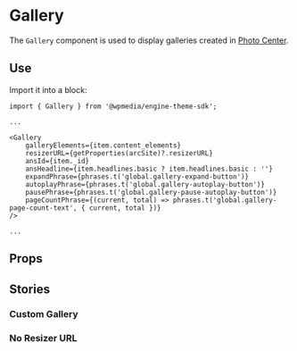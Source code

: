 
<Meta title="Gallery" component={Gallery} />

# Gallery

The `Gallery` component is used to display galleries created in [Photo Center](https://corecomponents.arcpublishing.com/alc/arc-products/photocenter/).

## Use

Import it into a block: 

```
import { Gallery } from '@wpmedia/engine-theme-sdk';

...

<Gallery
    galleryElements={item.content_elements}
    resizerURL={getProperties(arcSite)?.resizerURL}
    ansId={item._id}
    ansHeadline={item.headlines.basic ? item.headlines.basic : ''}
    expandPhrase={phrases.t('global.gallery-expand-button')}
    autoplayPhrase={phrases.t('global.gallery-autoplay-button')}
    pausePhrase={phrases.t('global.gallery-pause-autoplay-button')}
    pageCountPhrase={(current, total) => phrases.t('global.gallery-page-count-text', { current, total })}
/>

...

```



## Props
<Props of={Gallery} />

## Stories

<Story name="Basic" />

### **Custom Gallery**
<Preview>
    <Story name="Custom Gallery">
        <Gallery
            galleryElements={[
            {
                _id: 'P3V3THIJPVGUBLRIIYWKFHZTKA',
                additional_properties: {
                fullSizeResizeUrl: '/photo/resize/6aRJ4xT2a4iiFV-JRBBWUdpDtvE=/arc-anglerfish-arc2-prod-corecomponents/public/P3V3THIJPVGUBLRIIYWKFHZTKA.jpg',
                galleries: [],
                galleryOrder: 0,
                ingestionMethod: 'manual',
                keywords: [],
                mime_type: 'image/jpeg',
                originalName: 'DeathtoStock_EnergyandSerenity6.jpg',
                originalUrl: 'https://cloudfront-us-east-1.images.arcpublishing.com/corecomponents/P3V3THIJPVGUBLRIIYWKFHZTKA.jpg',
                owner: 'sara.carothers@washpost.com',
                proxyUrl: '/photo/resize/6aRJ4xT2a4iiFV-JRBBWUdpDtvE=/arc-anglerfish-arc2-prod-corecomponents/public/P3V3THIJPVGUBLRIIYWKFHZTKA.jpg',
                published: true,
                resizeUrl: 'http://thumbor-prod-us-east-1.photo.aws.arc.pub/6aRJ4xT2a4iiFV-JRBBWUdpDtvE=/arc-anglerfish-arc2-prod-corecomponents/public/P3V3THIJPVGUBLRIIYWKFHZTKA.jpg',
                restricted: false,
                version: 0,
                },
                address: {},
                alt_text: text("Alt Text", "This is an alt text"),
                caption: text("Caption", "Override the caption on this image for this particular gallery"),
                created_date: '2019-07-09T22:26:02Z',
                credits: {
                affiliation: [
                    {
                    name: text("Affiliation", "Death to Stock Photo"),
                    type: 'author',
                    },
                ],
                by: [
                    {
                    byline: text("Byline", "John Doe (Custom credit)"),
                    name: text("Name", "John Doe"),
                    type: 'author',
                    },
                ],
                },
                distributor: {
                mode: 'reference',
                reference_id: '508c6d12-f2bb-47db-a836-b2b5de225c43',
                },
                height: 3744,
                image_type: 'photograph',
                last_updated_date: '2019-07-09T22:26:02Z',
                licensable: false,
                owner: {
                id: 'corecomponents',
                sponsored: false,
                },
                source: {
                name: text("Affiliation", "Death to Stock Photo"),
                source_type: 'stock',
                edit_url: 'https://corecomponents.arcpublishing.com/photo/P3V3THIJPVGUBLRIIYWKFHZTKA',
                system: 'Anglerfish',
                },
                subtitle: text("Subtitle", "Override the subtitle on this image for this particular gallery"),
                taxonomy: {
                associated_tasks: [],
                },
                type: 'image',
                url: 'https://cloudfront-us-east-1.images.arcpublishing.com/corecomponents/P3V3THIJPVGUBLRIIYWKFHZTKA.jpg',
                version: '0.10.3',
                width: 5616,
                resized_params: {
                '84x56': '/W9nAdxVVO7_Q72k-Vc3ZYTdhNBI=filters:format(jpg):quality(70)/',
                '105x70': '/0pYf4A4IgIvCDq1F2tqAV0WUvSw=filters:format(jpg):quality(70)/',
                '158x105': '/Uw-IeJHz3TMsBRyaqmCrT4f3SA8=filters:format(jpg):quality(70)/',
                '274x183': '/oAFnOpXForepI3LD1rq2H98uApc=filters:format(jpg):quality(70)/',
                '377x251': '/9QnYeBiYrquIYh1ZaZY2C6OBbGQ=filters:format(jpg):quality(70)/',
                '400x267': '/R3kDeqnq7xAYT4faBNxtutwwYw8=filters:format(jpg):quality(70)/',
                '600x400': '/UCS9PpHCBAWtWZAzrTjvg-5Fwk8=filters:format(jpg):quality(70)/',
                '768x512': '/veVpET3p1-wwsRJ_CDf8rJczIAw=filters:format(jpg):quality(70)/',
                '800x533': '/KTbXNB5gspBM_Fg-R38p9mBbs7k=filters:format(jpg):quality(70)/',
                '1024x683': '/yG-XlwxdAm3sA2qrH95LIKpe7yg=filters:format(jpg):quality(70)/',
                '1440x960': '/dyb7DdLqeHUpMkUKF_4KHKgAuGk=filters:format(jpg):quality(70)/',
                '1600x1067': '/JW9M7jeiGvq0KKrOPMAFccGvRP8=filters:format(jpg):quality(70)/',
                '84x63': '/FCQmlqdK25y1F3CrcbhqniA2_HQ=filters:format(jpg):quality(70)/',
                '105x79': '/5LTMcgaI7YKbhtN9uV6DPh3yPy8=filters:format(jpg):quality(70)/',
                '158x119': '/XMUOM-oKurs4ajCDWJ1gKvarkbU=filters:format(jpg):quality(70)/',
                '274x206': '/V40_1QDA64kbmXAJLfXCtR4Hqc4=filters:format(jpg):quality(70)/',
                '377x283': '/7v4Akjc57humbcqUMEIy7MmVdQw=filters:format(jpg):quality(70)/',
                '400x300': '/nqLrzmNjENo0dH671oNYSISEts4=filters:format(jpg):quality(70)/',
                '600x450': '/jzcU0_89lJmJCjXeQkvbP9EDCJI=filters:format(jpg):quality(70)/',
                '768x576': '/cRvJSM4Jhr2_5s4z2xZzO1dTUvI=filters:format(jpg):quality(70)/',
                '800x600': '/ncyEH4gZKt-brhaXCK_GfHw3I6Q=filters:format(jpg):quality(70)/',
                '1024x768': '/EcIdT_73fRUlCJ9qvplOK3xjWEo=filters:format(jpg):quality(70)/',
                '1440x1080': '/5cRkD9UgLFeO6TOQvHdm1S7AV24=filters:format(jpg):quality(70)/',
                '1600x1200': '/tr1AKAgDbqdm9Z2VyU9jcoXfkE8=filters:format(jpg):quality(70)/',
                '84x0': '/ojDnOC9CB4EpvX4nf25Y1aH3F5o=filters:format(jpg):quality(70)/',
                '105x0': '/qilNoTKATKfI9zHecrK90eqMM2Q=filters:format(jpg):quality(70)/',
                '158x0': '/JlYY_-9ANlPWfrEQqsFw2wHbEeQ=filters:format(jpg):quality(70)/',
                '274x0': '/7vVr-QcSyDNPq9VOhUwW0GzQ7yc=filters:format(jpg):quality(70)/',
                '377x0': '/XNeA-Nb1I7mw85IiI7hLSsMSREs=filters:format(jpg):quality(70)/',
                '400x0': '/osH7ieT6EQITaBretm6LtXHMoSk=filters:format(jpg):quality(70)/',
                '600x0': '/2UP6HsLRELu4ZlgGTCZRLT9guEw=filters:format(jpg):quality(70)/',
                '768x0': '/ikrYCrDKFTxqa0eevjp8UALicXo=filters:format(jpg):quality(70)/',
                '800x0': '/3O0VNidZi3wJjMfLRvaqlylNMXs=filters:format(jpg):quality(70)/',
                '1024x0': '/OuBgQM31QOvgh583HCxUHouflNc=filters:format(jpg):quality(70)/',
                '1440x0': '/oDfDwZqcL-SKH62AQUsY3bHxecA=filters:format(jpg):quality(70)/',
                '1600x0': '/zgSKSb0jZoUjGF7ecO19GicLb6c=filters:format(jpg):quality(70)/',
                '84x47': '/ipXt8vsFn7csfqBCUcnXVGt_XPE=filters:format(jpg):quality(70)/',
                '105x59': '/PIwIrln9-f9eY6WZv_APssz2D2c=filters:format(jpg):quality(70)/',
                '158x89': '/VO91S7Hb5cpUstRxyyJXuQ85GEE=filters:format(jpg):quality(70)/',
                '274x154': '/eY5E0EpMFGFGa0JFNC98UNXMapw=filters:format(jpg):quality(70)/',
                '377x212': '/QQlZnGamj_mx_NN6Twf98p2ymjg=filters:format(jpg):quality(70)/',
                '400x225': '/Bp2Yr1CzbgORriZ55G8__aVhnLI=filters:format(jpg):quality(70)/',
                '600x338': '/lnZGlvc-9_pR3Kd-sgSRzVgB4Tg=filters:format(jpg):quality(70)/',
                '768x432': '/ADlsWuUYvna7MNe9x9YjTpbQpt0=filters:format(jpg):quality(70)/',
                '800x450': '/r-N4ThLnF7zTqLITbvXbx9sMkXA=filters:format(jpg):quality(70)/',
                '1024x576': '/vHa1qpeN_HMWi6Xh4cBhudgg5vI=filters:format(jpg):quality(70)/',
                '1440x810': '/UQGt_khQnun339srWRmccwO_RSo=filters:format(jpg):quality(70)/',
                '1600x900': '/1Q1ikuzp4hZakNgc65e-Jzx3nR4=filters:format(jpg):quality(70)/',
                '84x84': '/6N1yyccU4bHVQf1bZ-T7EuC9taw=filters:format(jpg):quality(70)/',
                '105x105': '/6faY71rRjc3LVqvEbMnOt3KHZ8s=filters:format(jpg):quality(70)/',
                '158x158': '/fK8vOc8Am6yMIxY33tegbKfR0ts=filters:format(jpg):quality(70)/',
                '274x274': '/__mzRDZSzLkkf6Z62xlVNBfTocs=filters:format(jpg):quality(70)/',
                '377x377': '/U1mXP5KvCKfC_zp66cSETXG1DrI=filters:format(jpg):quality(70)/',
                '400x400': '/mjLd-7fW-H0OgrPoSJ4wIiYCSSw=filters:format(jpg):quality(70)/',
                '600x600': '/RcBBe1BWZE7iYT1U_4hq1D7_VnY=filters:format(jpg):quality(70)/',
                '768x768': '/zvKmGqdxIt0SoXneLNwTK7F_5ps=filters:format(jpg):quality(70)/',
                '800x800': '/E2tsVGuZOCZi79aNE1YgdGed2zo=filters:format(jpg):quality(70)/',
                '1024x1024': '/PcGUpqlOzN26vk7i8XG4fzno7Z8=filters:format(jpg):quality(70)/',
                '1440x1440': '/UE_lCSY1AgngcQGQQAlGuW4rMvc=filters:format(jpg):quality(70)/',
                '1600x1600': '/DYaaENA2TSlZaYbNJwO1DoCQckQ=filters:format(jpg):quality(70)/',
                },
            },
            {
                _id: 'IEYJJACCYVFQTN4TF37K4E2EMU',
                additional_properties: {
                fullSizeResizeUrl: '/photo/resize/IKANxp82I8Ce6Gwr2iOqm54eEkk=/arc-anglerfish-arc2-prod-corecomponents/public/IEYJJACCYVFQTN4TF37K4E2EMU.jpg',
                galleries: [],
                galleryOrder: 1,
                ingestionMethod: 'manual',
                keywords: [
                    '',
                    'beach',
                    'ocean',
                ],
                mime_type: 'image/jpeg',
                originalName: 'DeathtoStock2.jpg',
                originalUrl: 'https://cloudfront-us-east-1.images.arcpublishing.com/corecomponents/IEYJJACCYVFQTN4TF37K4E2EMU.jpg',
                owner: 'sara.carothers@washpost.com',
                proxyUrl: '/photo/resize/IKANxp82I8Ce6Gwr2iOqm54eEkk=/arc-anglerfish-arc2-prod-corecomponents/public/IEYJJACCYVFQTN4TF37K4E2EMU.jpg',
                published: true,
                resizeUrl: 'http://thumbor-prod-us-east-1.photo.aws.arc.pub/IKANxp82I8Ce6Gwr2iOqm54eEkk=/arc-anglerfish-arc2-prod-corecomponents/public/IEYJJACCYVFQTN4TF37K4E2EMU.jpg',
                restricted: false,
                takenOn: '2015-01-11T14:35:03Z',
                version: 0,
                },
                address: {},
                alt_text: text("Alt Text", "This is an alt text"),
                caption: text("Caption", "Override the caption on this image for this particular gallery"),
                credits: {
                affiliation: [],
                },
                distributor: {
                mode: 'reference',
                reference_id: '508c6d12-f2bb-47db-a836-b2b5de225c43',
                },
                height: 5596,
                image_type: 'photograph',
                licensable: false,
                owner: {
                id: 'corecomponents',
                sponsored: false,
                },
                source: {
                name: text("Affiliation", "Death to Stock Photo"),
                source_type: 'stock',
                edit_url: 'https://corecomponents.arcpublishing.com/photo/IEYJJACCYVFQTN4TF37K4E2EMU',
                system: 'Anglerfish',
                },
                subtitle: text("Subtitle", "Override the subtitle on this image for this particular gallery"),
                taxonomy: {
                associated_tasks: [],
                },
                type: 'image',
                url: 'https://cloudfront-us-east-1.images.arcpublishing.com/corecomponents/IEYJJACCYVFQTN4TF37K4E2EMU.jpg',
                version: '0.10.3',
                width: 3731,
                resized_params: {
                '84x56': '/LoBbPl9pdYJrYIJFikkW618UHv8=filters:format(jpg):quality(70)/',
                '105x70': '/dfqxvjDkeB73RdhHMM-1QxudoTs=filters:format(jpg):quality(70)/',
                '158x105': '/4Mf_sSZhQQQF4vC_YMzk7qV7X-Y=filters:format(jpg):quality(70)/',
                '274x183': '/xfg-psiIHft2f48OOXE4O4SMpi8=filters:format(jpg):quality(70)/',
                '377x251': '/yY_F4BdnbD0BrHwf9jEOyZa_80k=filters:format(jpg):quality(70)/',
                '400x267': '/p4bxujOczxcglo2GlZeRjlDe65k=filters:format(jpg):quality(70)/',
                '600x400': '/K7E4za7zadWWT9qJrri1aDi_SYQ=filters:format(jpg):quality(70)/',
                '768x512': '/TYQdCW1JRFoaoxtd2meQADFJWPM=filters:format(jpg):quality(70)/',
                '800x533': '/QeabDt5t0apnfKMRcDhEKjgRRvU=filters:format(jpg):quality(70)/',
                '1024x683': '/UdyskhK8tlcymsrEm7gkr1qega8=filters:format(jpg):quality(70)/',
                '1440x960': '/T5r_RFTaNr0z4yZTNXtODotcIWU=filters:format(jpg):quality(70)/',
                '1600x1067': '/ZFu894eJC6X2efLkpRXTUhsrQlU=filters:format(jpg):quality(70)/',
                '84x63': '/ayyMaTrnT_26APQBpNK56vjXK-4=filters:format(jpg):quality(70)/',
                '105x79': '/n0oEWVtdT8gNr3QID5kQHAe7ZlY=filters:format(jpg):quality(70)/',
                '158x119': '/9shlnTOeSE-Gp6C6wSibCWN6zso=filters:format(jpg):quality(70)/',
                '274x206': '/uTIGRAZ_tV4VFAvowbIYv7rpcSM=filters:format(jpg):quality(70)/',
                '377x283': '/_rPfc6MYLunxyWFKb7sI_emXq_g=filters:format(jpg):quality(70)/',
                '400x300': '/b-Mdio0R3VUigUdodq0JAhEdBcg=filters:format(jpg):quality(70)/',
                '600x450': '/L3A1dFTBBTZNSUWY76toz8s4_vk=filters:format(jpg):quality(70)/',
                '768x576': '/Dvwxah-6QORyrmREGRa8k-cWt5w=filters:format(jpg):quality(70)/',
                '800x600': '/KuhXFAmTIhYBwBRhazU5S_RhGTw=filters:format(jpg):quality(70)/',
                '1024x768': '/7uUvtFV0Xq42jyc3RBjQcfaAn00=filters:format(jpg):quality(70)/',
                '1440x1080': '/24JYmSOALeTJU1gdnEoSEhDgK_I=filters:format(jpg):quality(70)/',
                '1600x1200': '/gIh37QlDusvil9ROxhwPF3CwJ_M=filters:format(jpg):quality(70)/',
                '84x0': '/PjJW49BVTCgy3zefKqxJE89PaXk=filters:format(jpg):quality(70)/',
                '105x0': '/OxyW-mFUdaz7CwkaLSFc6FCqf1M=filters:format(jpg):quality(70)/',
                '158x0': '/YeyalNeT-8QXTM211Cz83R8zNsA=filters:format(jpg):quality(70)/',
                '274x0': '/aoKmUeJfCA3v_GQpZM0RntelVz4=filters:format(jpg):quality(70)/',
                '377x0': '/LMc7iDOZIian_MdqP3LcMg2ZIgE=filters:format(jpg):quality(70)/',
                '400x0': '/VbG4ifWWtW_pOmZwMi8z8uGA3DA=filters:format(jpg):quality(70)/',
                '600x0': '/oMcLZBEJMkkSXbJ7PVcO4ZIAR90=filters:format(jpg):quality(70)/',
                '768x0': '/YtThVyrHhEUaCoFePESulVMoGDM=filters:format(jpg):quality(70)/',
                '800x0': '/L4lHCSBVGajd25pac2qPRqqHAhM=filters:format(jpg):quality(70)/',
                '1024x0': '/llut19IK7NJ7pk35-WGvFmLHtmI=filters:format(jpg):quality(70)/',
                '1440x0': '/inQSq-HnT46NBIVcFiG5oA-eK8c=filters:format(jpg):quality(70)/',
                '1600x0': '/tDNw9knZbTEZ271ICdo_VNbFztw=filters:format(jpg):quality(70)/',
                '84x47': '/NyJTLWYSMB1AQcjN1NKJQ6Vl0SA=filters:format(jpg):quality(70)/',
                '105x59': '/gxR8UPhu4WFiN3UXbdc4T6gLVus=filters:format(jpg):quality(70)/',
                '158x89': '/lU60vEaK3hQrp9KhX-cicAD1Y0A=filters:format(jpg):quality(70)/',
                '274x154': '/zKBGrVn0-TTlkGyXlGCvRl-oFuw=filters:format(jpg):quality(70)/',
                '377x212': '/TFY2UoWJZ2m7ht2tW2wQh8R7qPk=filters:format(jpg):quality(70)/',
                '400x225': '/fyD5nUPfVSHMxtqtkSO7KC4SoSw=filters:format(jpg):quality(70)/',
                '600x338': '/qOA28VDllvfAaUOaMBp4FbH887E=filters:format(jpg):quality(70)/',
                '768x432': '/a6AQrVRM_25rgWYbXsPoB5_SIZw=filters:format(jpg):quality(70)/',
                '800x450': '/C1KEpOTwt3JWVLz8JFHLIRYv9aM=filters:format(jpg):quality(70)/',
                '1024x576': '/0NtRU_bNgXlza4EiOQ4YBSvRr3s=filters:format(jpg):quality(70)/',
                '1440x810': '/BFJ8Mzg5-AfFxRRzxqZ4yCmTNYE=filters:format(jpg):quality(70)/',
                '1600x900': '/lBRen7_NVgdpM7exeF8jThsuUmU=filters:format(jpg):quality(70)/',
                '84x84': '/MeOeRVI2fCaQCi9Ob5XY4JJKlis=filters:format(jpg):quality(70)/',
                '105x105': '/DPiAh8jBfvQaYCOtc_9IcWFuuxY=filters:format(jpg):quality(70)/',
                '158x158': '/Y_o_ZeagTD_VLsVS2WCL1Ud7oR0=filters:format(jpg):quality(70)/',
                '274x274': '/wObyb5YIB5LfILJkS3ko3xxfvEk=filters:format(jpg):quality(70)/',
                '377x377': '/KOR-YwDyxNnob4GAN0xtBMelPLk=filters:format(jpg):quality(70)/',
                '400x400': '/mZBZnBvouVweadPmZHdxT71jN1g=filters:format(jpg):quality(70)/',
                '600x600': '/qgcmuUAve5vGmnKUwvXNf8f9sAE=filters:format(jpg):quality(70)/',
                '768x768': '/urOuOv_XsxG3kHGlJCbBdqta_gg=filters:format(jpg):quality(70)/',
                '800x800': '/t-CvqZCUMQJ5o1idFCj9DzIqr7w=filters:format(jpg):quality(70)/',
                '1024x1024': '/Y4mtlWP-0bBaI8F3dp1QykakZOg=filters:format(jpg):quality(70)/',
                '1440x1440': '/toy4UmRG1Es3dYHZ5FaVHX0Lv-0=filters:format(jpg):quality(70)/',
                '1600x1600': '/sSZj1fM2nEfJZImf9hvEuiOraDA=filters:format(jpg):quality(70)/',
                },
            },
            {
                _id: 'CITIAYX2ERDOPP2TPJGEUV7SNQ',
                additional_properties: {
                fullSizeResizeUrl: '/photo/resize/x3tXYyoI4592s_zt6DAIHhv2kEw=/arc-anglerfish-arc2-prod-corecomponents/public/CITIAYX2ERDOPP2TPJGEUV7SNQ.jpg',
                galleries: [],
                galleryOrder: 2,
                ingestionMethod: 'manual',
                keywords: [],
                mime_type: 'image/jpeg',
                originalName: 'DeathtoStock_EnergyandSerenity4.jpg',
                originalUrl: 'https://cloudfront-us-east-1.images.arcpublishing.com/corecomponents/CITIAYX2ERDOPP2TPJGEUV7SNQ.jpg',
                owner: 'sara.carothers@washpost.com',
                proxyUrl: '/photo/resize/x3tXYyoI4592s_zt6DAIHhv2kEw=/arc-anglerfish-arc2-prod-corecomponents/public/CITIAYX2ERDOPP2TPJGEUV7SNQ.jpg',
                published: true,
                resizeUrl: 'http://thumbor-prod-us-east-1.photo.aws.arc.pub/x3tXYyoI4592s_zt6DAIHhv2kEw=/arc-anglerfish-arc2-prod-corecomponents/public/CITIAYX2ERDOPP2TPJGEUV7SNQ.jpg',
                restricted: false,
                version: 0,
                },
                address: {},
                alt_text: text("Alt Text", "This is an alt text"),
                caption: text("Caption", "Override the caption on this image for this particular gallery"),
                created_date: '2019-07-09T22:26:02Z',
                credits: {
                affiliation: [
                    {
                    name: text("Affiliation", "Death to Stock Photo"),
                    type: 'author',
                    },
                ],
                by: [
                    {
                    byline: text("Byline", "John Doe (custom credit)"),
                    name: text("Name", "John Doe"),
                    type: 'author',
                    },
                ],
                },
                distributor: {
                mode: 'reference',
                reference_id: '508c6d12-f2bb-47db-a836-b2b5de225c43',
                },
                height: 3744,
                image_type: 'photograph',
                last_updated_date: '2019-07-09T22:26:02Z',
                licensable: false,
                owner: {
                id: 'corecomponents',
                sponsored: false,
                },
                source: {
                name: text("Affiliation", "Death to Stock Photo"),
                source_type: 'stock',
                edit_url: 'https://corecomponents.arcpublishing.com/photo/CITIAYX2ERDOPP2TPJGEUV7SNQ',
                system: 'Anglerfish',
                },
                subtitle: text("Subtitle", "Override the subtitle on this image for this particular gallery"),
                taxonomy: {
                associated_tasks: [],
                },
                type: 'image',
                url: 'https://cloudfront-us-east-1.images.arcpublishing.com/corecomponents/CITIAYX2ERDOPP2TPJGEUV7SNQ.jpg',
                version: '0.10.3',
                width: 5616,
                resized_params: {
                '84x56': '/jUbxTCe1bAm8MsL5DIUsV2QTYvc=filters:format(jpg):quality(70)/',
                '105x70': '/zUWCla_oUeRvb2REExlSePvy3N4=filters:format(jpg):quality(70)/',
                '158x105': '/qwbrgl9uDiNUyfriUw_V62e7OdY=filters:format(jpg):quality(70)/',
                '274x183': '/F8IwS1Pn2QQJjnzhehfCW2xrXUA=filters:format(jpg):quality(70)/',
                '377x251': '/OVOlplhLQ6SmXlkqOaJBq2nqLtU=filters:format(jpg):quality(70)/',
                '400x267': '/cprdOjpO7qDdbvdaCEheM0Xq3wU=filters:format(jpg):quality(70)/',
                '600x400': '/uTkfvTTO47z2VSkp-VTx0tJdmj8=filters:format(jpg):quality(70)/',
                '768x512': '/O938yPiCvO3j6hPQLm5ZS2hJUPI=filters:format(jpg):quality(70)/',
                '800x533': '/AkxY7yO0L2p-7uVezOFi4Q1vYLg=filters:format(jpg):quality(70)/',
                '1024x683': '/fNCHlw9ipuHDjLeMHvr1NMJPv30=filters:format(jpg):quality(70)/',
                '1440x960': '/oUqTgm-lOTju_cqy0WWe5HeTYCI=filters:format(jpg):quality(70)/',
                '1600x1067': '/3QtTb8iWSX-wKTxiBq1d4PLAjDI=filters:format(jpg):quality(70)/',
                '84x63': '/iSkCL4bS1FotpW71Xqp6b6N6hWI=filters:format(jpg):quality(70)/',
                '105x79': '/YFy4MgLTOTB46lBJOQwqMEnZswI=filters:format(jpg):quality(70)/',
                '158x119': '/ajb8BihPdlFPhgPxhndWQQmVopI=filters:format(jpg):quality(70)/',
                '274x206': '/ks2Nar-LQUMV85wKmwq_aKPtFCE=filters:format(jpg):quality(70)/',
                '377x283': '/DUWg3uSOfmAcT5XhFyl8L2zeXrg=filters:format(jpg):quality(70)/',
                '400x300': '/V4UrIePy5xGtxXdrDZiP_3UN2qo=filters:format(jpg):quality(70)/',
                '600x450': '/2hpNcqso9yMhG37eYhPhkT7AdN0=filters:format(jpg):quality(70)/',
                '768x576': '/QKOLoDpKe_ZWXy7HX-sdWYbWIRU=filters:format(jpg):quality(70)/',
                '800x600': '/qdMtCeL8i1z3kFVzRDLignLajM4=filters:format(jpg):quality(70)/',
                '1024x768': '/spCU0efsICadM1q4sibqMTstJe8=filters:format(jpg):quality(70)/',
                '1440x1080': '/_TmJVZv7qggNEqBslT0XBbVs99c=filters:format(jpg):quality(70)/',
                '1600x1200': '/g36OKFnM0DEysqUAyzuCKOb3Cyk=filters:format(jpg):quality(70)/',
                '84x0': '/IA5anyKjvMfIGicgm1J3WeZ8Fa8=filters:format(jpg):quality(70)/',
                '105x0': '/-1d9xDWS9_ASGvP3ibZfrpoF59E=filters:format(jpg):quality(70)/',
                '158x0': '/0-ph6my7jMHPUkgFOB5jGvcCMBI=filters:format(jpg):quality(70)/',
                '274x0': '/--al0lnFNBcEFSRnjIDaqW3hEXs=filters:format(jpg):quality(70)/',
                '377x0': '/dg20AEclgKD0zIGLtyisQZnyPJU=filters:format(jpg):quality(70)/',
                '400x0': '/D1TuuuNZJiX29k5IcHROrI-y1zI=filters:format(jpg):quality(70)/',
                '600x0': '/1FoULjHOkYmDHcvA64uMUENN4pY=filters:format(jpg):quality(70)/',
                '768x0': '/C6NNPZQgZICy5VMk-jLjNpbg_vw=filters:format(jpg):quality(70)/',
                '800x0': '/SFAi-Aks2Fy99PkwQ9LLvd2Jxl4=filters:format(jpg):quality(70)/',
                '1024x0': '/LSihqkSkpwAFfD0qsLDFuLw08P8=filters:format(jpg):quality(70)/',
                '1440x0': '/mnOhSZmQiFynETHFN7BAYI5-Pzg=filters:format(jpg):quality(70)/',
                '1600x0': '/-VSjzEWiInuqFxnpTCn3V08ekPs=filters:format(jpg):quality(70)/',
                '84x47': '/s1PBFJyXaZFqsWVzSEFRrkPb2Uk=filters:format(jpg):quality(70)/',
                '105x59': '/UF8Na7K6ccA5uFDDwRkyk1ryUUI=filters:format(jpg):quality(70)/',
                '158x89': '/F7Wps3JcNgmPJ-atVINm0MYTZCM=filters:format(jpg):quality(70)/',
                '274x154': '/6NwUCdEYUX7aBOOdU8Una7cNylI=filters:format(jpg):quality(70)/',
                '377x212': '/lloGomTnbAZNk-bziCCgTMtQjWI=filters:format(jpg):quality(70)/',
                '400x225': '/L0Zo9s09udvFQkJSRyWidg4KIC8=filters:format(jpg):quality(70)/',
                '600x338': '/U8tT5QhMeV0F7irwYRI7dSZ4CDo=filters:format(jpg):quality(70)/',
                '768x432': '/wb89Z29IlIO0c7taKKxvIHOcjJQ=filters:format(jpg):quality(70)/',
                '800x450': '/jU43w96WOk0BI46V2AH13VgNHWo=filters:format(jpg):quality(70)/',
                '1024x576': '/9YqDGNFAI0i-s0XKTBNf_oFI12E=filters:format(jpg):quality(70)/',
                '1440x810': '/8OiAJND6yyFyfw_WRvVCWsLkvTo=filters:format(jpg):quality(70)/',
                '1600x900': '/k4Glg7XpCu0dhn6u-5hNi7FOemM=filters:format(jpg):quality(70)/',
                '84x84': '/7BqZ0TssMrPIYI5UuRztgA9B9IE=filters:format(jpg):quality(70)/',
                '105x105': '/CdujQyqi7y59FT_N5aHTg5Am_Ds=filters:format(jpg):quality(70)/',
                '158x158': '/30P-d3bbHo0Lj1gVwr41jCs-p1g=filters:format(jpg):quality(70)/',
                '274x274': '/SCIreN7R7kH81r_UW14uj2vtqto=filters:format(jpg):quality(70)/',
                '377x377': '/DyXfwVLUVHNZJp50VOSB_kRy370=filters:format(jpg):quality(70)/',
                '400x400': '/fpYjornv3pep2j-imKSvOCiYfqM=filters:format(jpg):quality(70)/',
                '600x600': '/A6wEIWUVs9fcj8um1407rKsuVqc=filters:format(jpg):quality(70)/',
                '768x768': '/CS_GIXoeCWVuTwp5nsElCMV5av4=filters:format(jpg):quality(70)/',
                '800x800': '/V74IiP2S9A1xa00fMNw1BqT4_x8=filters:format(jpg):quality(70)/',
                '1024x1024': '/Tzu701VG6SbTJutzmjxxY4Gzye4=filters:format(jpg):quality(70)/',
                '1440x1440': '/jP9aMHD0_Lr8KemMXY7Pj5iwiYY=filters:format(jpg):quality(70)/',
                '1600x1600': '/QpjK5LZCkHDwG46KiGESAJaGGWw=filters:format(jpg):quality(70)/',
                },
            },
            {
                _id: 'CLPUNWMKOZHWPLFYKRZXW6XTNU',
                additional_properties: {
                fullSizeResizeUrl: '/photo/resize/Nbqik6bD_5EBv5PjxwduPNml1Gk=/arc-anglerfish-arc2-prod-corecomponents/public/CLPUNWMKOZHWPLFYKRZXW6XTNU.jpg',
                galleries: [],
                galleryOrder: 3,
                ingestionMethod: 'manual',
                keywords: [
                    '',
                    'flower',
                    'nature',
                ],
                mime_type: 'image/jpeg',
                originalName: 'Death_to_stock_photography_bonus_floral_10.jpg',
                originalUrl: 'https://cloudfront-us-east-1.images.arcpublishing.com/corecomponents/CLPUNWMKOZHWPLFYKRZXW6XTNU.jpg',
                owner: 'sara.carothers@washpost.com',
                proxyUrl: '/photo/resize/Nbqik6bD_5EBv5PjxwduPNml1Gk=/arc-anglerfish-arc2-prod-corecomponents/public/CLPUNWMKOZHWPLFYKRZXW6XTNU.jpg',
                published: true,
                resizeUrl: 'http://thumbor-prod-us-east-1.photo.aws.arc.pub/Nbqik6bD_5EBv5PjxwduPNml1Gk=/arc-anglerfish-arc2-prod-corecomponents/public/CLPUNWMKOZHWPLFYKRZXW6XTNU.jpg',
                restricted: false,
                version: 1,
                },
                address: {},
                alt_text: text("Alt Text", "This is an alt text"),
                caption: text("Caption", "Override the caption on this image for this particular gallery"),
                created_date: '2019-07-09T23:03:02Z',
                credits: {
                affiliation: [
                    {
                    name: text("Affiliation", "Death to Stock Photo"),
                    type: 'author',
                    },
                ],
                by: [],
                },
                distributor: {
                mode: 'reference',
                reference_id: '508c6d12-f2bb-47db-a836-b2b5de225c43',
                },
                geo: {},
                height: 5009,
                image_type: 'photograph',
                last_updated_date: '2019-12-30T22:28:21Z',
                licensable: false,
                owner: {
                id: 'corecomponents',
                sponsored: false,
                },
                source: {
                name: text("Affiliation", "Death to Stock Photo"),
                source_type: 'stock',
                edit_url: 'https://corecomponents.arcpublishing.com/photo/CLPUNWMKOZHWPLFYKRZXW6XTNU',
                system: 'Anglerfish',
                },
                subtitle: text("Subtitle", "Override the subtitle on this image for this particular gallery"),
                taxonomy: {
                associated_tasks: [],
                },
                type: 'image',
                url: 'https://cloudfront-us-east-1.images.arcpublishing.com/corecomponents/CLPUNWMKOZHWPLFYKRZXW6XTNU.jpg',
                version: '0.10.3',
                width: 3339,
                resized_params: {
                '84x56': '/TtXNYAA80VBqNdIi7rl02gZ3ok0=filters:format(jpg):quality(70)/',
                '105x70': '/LcAdvUi5aaKn-sBYRulMGUOFASc=filters:format(jpg):quality(70)/',
                '158x105': '/jw8E8lJE8A_Ve6zXTyG0JwiY_4Y=filters:format(jpg):quality(70)/',
                '274x183': '/-m79COdOInQxugENs_ztYwyMBBk=filters:format(jpg):quality(70)/',
                '377x251': '/UvXn7rDMy0jKxm0uquU8zm8HZJc=filters:format(jpg):quality(70)/',
                '400x267': '/ZhVq9rrY5F2H7Sd03Vasm-oQfYk=filters:format(jpg):quality(70)/',
                '600x400': '/uQxNkbe08Cp9HQFJTtwWQksSWCw=filters:format(jpg):quality(70)/',
                '768x512': '/PaP6e_m2x248b1kQQCS9v2HwB4g=filters:format(jpg):quality(70)/',
                '800x533': '/G7AAdDq06F8TvzDqFCl3c9PUZFI=filters:format(jpg):quality(70)/',
                '1024x683': '/_Re57bJtGAP7NZ6okOfghO7ZZ0I=filters:format(jpg):quality(70)/',
                '1440x960': '/TMp23G5ohlOvIighXGfASBct2DM=filters:format(jpg):quality(70)/',
                '1600x1067': '/WiaAIzVICoAJEfBjO6bKYUfTIH0=filters:format(jpg):quality(70)/',
                '84x63': '/B0O8k5LmZh5wmghixz40wMJZf5w=filters:format(jpg):quality(70)/',
                '105x79': '/Sth_UJeI9DBjqYngbaYAN9XBPD0=filters:format(jpg):quality(70)/',
                '158x119': '/DgDvdCojWTClcfIJ7t-ROpRcR9c=filters:format(jpg):quality(70)/',
                '274x206': '/ng35E0LIzvA4hjU4v9zctu9ze1E=filters:format(jpg):quality(70)/',
                '377x283': '/7t6wiZFPswiU8IK4Zfbb0fwbsTo=filters:format(jpg):quality(70)/',
                '400x300': '/jGbC4aR3dMiERPlIy_j81v9CrJM=filters:format(jpg):quality(70)/',
                '600x450': '/3AeXK-Dfhwdo1rm2--nsgG1Ajsg=filters:format(jpg):quality(70)/',
                '768x576': '/SkJXhUHaX4IUKlQXYIzaJpmsB9s=filters:format(jpg):quality(70)/',
                '800x600': '/hqQduH56_EAiP3ubGb1KPvXxGxg=filters:format(jpg):quality(70)/',
                '1024x768': '/6iIEgx-Gxd0os14YmynFTfcGpAc=filters:format(jpg):quality(70)/',
                '1440x1080': '/XW7bx2SsXDVN_xDDlvebUgnUYqQ=filters:format(jpg):quality(70)/',
                '1600x1200': '/CKqhp8Y2H3XlK0INyllnPWIAPhY=filters:format(jpg):quality(70)/',
                '84x0': '/ig5fh8ZIAGUy8LoNJMUTt565i2k=filters:format(jpg):quality(70)/',
                '105x0': '/W4f-E1BZF30u3O2NY0BiqsyRTgk=filters:format(jpg):quality(70)/',
                '158x0': '/B-OvDFlg_Af-XpcTyECxJl8zfvw=filters:format(jpg):quality(70)/',
                '274x0': '/UDq_FoRrvQgRB9Ku7rAvC7Ka3hU=filters:format(jpg):quality(70)/',
                '377x0': '/LFoqOkcMGHTsiD4bUONe7hd4yqM=filters:format(jpg):quality(70)/',
                '400x0': '/siuBI-g-puAGtSWG46TZ1j4c4S8=filters:format(jpg):quality(70)/',
                '600x0': '/Kh34nyPfcCVWONMhhAm1HwDCMns=filters:format(jpg):quality(70)/',
                '768x0': '/vL71WE8_j_rphEKV0dak5ALLf5w=filters:format(jpg):quality(70)/',
                '800x0': '/GPMzjplpXaKE3hnDBpDdQkvxPAk=filters:format(jpg):quality(70)/',
                '1024x0': '/5fcj0dTqVKjXABpObFQ2mO5m86E=filters:format(jpg):quality(70)/',
                '1440x0': '/9DWimWMpbdG6qH-RjVPU64wg4JM=filters:format(jpg):quality(70)/',
                '1600x0': '/gByxWVBlVCtwMJotl8kCknYW4t4=filters:format(jpg):quality(70)/',
                '84x47': '/dWMe7ZKF-kY-WY7sTmk1cX6up80=filters:format(jpg):quality(70)/',
                '105x59': '/DiUVECWG_UF-pBgp07EuP06DOsU=filters:format(jpg):quality(70)/',
                '158x89': '/uCDMwjGNlbgYb7Pz9l-EWWuUxyk=filters:format(jpg):quality(70)/',
                '274x154': '/ppI3z94XGrFTYr1uWw0lkM_5hrI=filters:format(jpg):quality(70)/',
                '377x212': '/LpQfVaXGUrIfv4Q-4zuOANiZp8k=filters:format(jpg):quality(70)/',
                '400x225': '/Sx6wfF4n2TE93h0KDbz_ERDIM0w=filters:format(jpg):quality(70)/',
                '600x338': '/T3fkfoYVDl1-bf_DlxsvZxlP0TY=filters:format(jpg):quality(70)/',
                '768x432': '/2ViMUhKM23pOefAnzRrHcWHiKYg=filters:format(jpg):quality(70)/',
                '800x450': '/WoW6zf-idJgSUIq6Z4e_9ip6Lpw=filters:format(jpg):quality(70)/',
                '1024x576': '/WYulcJNSNVnB8ztYHgZk_I1mn2k=filters:format(jpg):quality(70)/',
                '1440x810': '/vnuOWX2twaedsFkEH6igUMP3SnA=filters:format(jpg):quality(70)/',
                '1600x900': '/jFu7JmtoxvnrSsb6Gav6Io22LpE=filters:format(jpg):quality(70)/',
                '84x84': '/QJWRoJDjJTGv2yQhCpNtkk8ebcU=filters:format(jpg):quality(70)/',
                '105x105': '/2XC_pyyYsNpTayJoqK-btSFbCAU=filters:format(jpg):quality(70)/',
                '158x158': '/HiXHdOdxmEzoUqzuEIVBJV3d44I=filters:format(jpg):quality(70)/',
                '274x274': '/6Z597aBWn_m2DqEAf7wPr0zNeyM=filters:format(jpg):quality(70)/',
                '377x377': '/iCJ6TmsSc_niH89l1rB0lYGWdAs=filters:format(jpg):quality(70)/',
                '400x400': '/kcRkyr4NzdZggOHO8McVtmZoFuI=filters:format(jpg):quality(70)/',
                '600x600': '/6m_JngJ5oTwaFjgpA2-sVIJFNiU=filters:format(jpg):quality(70)/',
                '768x768': '/EohdZJyLGdN3mTWjHYUhxg0qoD0=filters:format(jpg):quality(70)/',
                '800x800': '/hHbnhe83jBPbDf7sq5bP_NEw7oo=filters:format(jpg):quality(70)/',
                '1024x1024': '/QI1O18PiVPEfeXhBdfDbJCmJ_r8=filters:format(jpg):quality(70)/',
                '1440x1440': '/KnJ5r1IHBIQfyfaffhJ6ulBtzeE=filters:format(jpg):quality(70)/',
                '1600x1600': '/m-sfUbpcdEFsIH9haF3dfa38fRc=filters:format(jpg):quality(70)/',
                },
            },
            {
                _id: 'O3UWIM3AHBH3ZMM2C4MW6U472Y',
                additional_properties: {
                fullSizeResizeUrl: '/photo/resize/nU5CQ2RNA0j1uhoj8EUPBOBpD1Y=/arc-anglerfish-arc2-prod-corecomponents/public/O3UWIM3AHBH3ZMM2C4MW6U472Y.jpg',
                galleries: [],
                galleryOrder: 4,
                ingestionMethod: 'manual',
                keywords: [],
                mime_type: 'image/jpeg',
                originalName: 'DeathtoStock_EnergyandSerenity1.jpg',
                originalUrl: 'https://cloudfront-us-east-1.images.arcpublishing.com/corecomponents/O3UWIM3AHBH3ZMM2C4MW6U472Y.jpg',
                owner: 'sara.carothers@washpost.com',
                proxyUrl: '/photo/resize/nU5CQ2RNA0j1uhoj8EUPBOBpD1Y=/arc-anglerfish-arc2-prod-corecomponents/public/O3UWIM3AHBH3ZMM2C4MW6U472Y.jpg',
                published: true,
                resizeUrl: 'http://thumbor-prod-us-east-1.photo.aws.arc.pub/nU5CQ2RNA0j1uhoj8EUPBOBpD1Y=/arc-anglerfish-arc2-prod-corecomponents/public/O3UWIM3AHBH3ZMM2C4MW6U472Y.jpg',
                restricted: false,
                version: 0,
                },
                address: {},
                alt_text: text("Alt Text", "This is an alt text"),
                caption: text("Caption", "Override the caption on this image for this particular gallery"),
                created_date: '2019-07-09T22:26:02Z',
                credits: {
                affiliation: [
                    {
                    name: text("Affiliation", "Death to Stock Photo"),
                    type: 'author',
                    },
                ],
                by: [
                    {
                    byline: text("Byline", "John Doe (custom credit)"),
                    name: text("Name", "John Doe"),
                    type: 'author',
                    },
                ],
                },
                distributor: {
                mode: 'reference',
                reference_id: '508c6d12-f2bb-47db-a836-b2b5de225c43',
                },
                height: 3744,
                image_type: 'photograph',
                last_updated_date: '2019-07-09T22:26:02Z',
                licensable: false,
                owner: {
                id: 'corecomponents',
                sponsored: false,
                },
                source: {
                name: text("Affiliation", "Death to Stock Photo"),
                source_type: 'stock',
                edit_url: 'https://corecomponents.arcpublishing.com/photo/O3UWIM3AHBH3ZMM2C4MW6U472Y',
                system: 'Anglerfish',
                },
                subtitle: text("Subtitle", "Override the subtitle on this image for this particular gallery"),
                taxonomy: {
                associated_tasks: [],
                },
                type: 'image',
                url: 'https://cloudfront-us-east-1.images.arcpublishing.com/corecomponents/O3UWIM3AHBH3ZMM2C4MW6U472Y.jpg',
                version: '0.10.3',
                width: 5616,
                resized_params: {
                '84x56': '/7dsG0iqXoZb4Kx613qPIgxphnz0=filters:format(jpg):quality(70)/',
                '105x70': '/laZyrGxNrKQM-f7fo88gdY7GRaE=filters:format(jpg):quality(70)/',
                '158x105': '/DkwMik7-26cenSpYk4kc3Lty10g=filters:format(jpg):quality(70)/',
                '274x183': '/5UJ_AkxZowvnpFmIf92fK0bsLKM=filters:format(jpg):quality(70)/',
                '377x251': '/NqCo4Zdx5e_VJgL64SbagYONgdU=filters:format(jpg):quality(70)/',
                '400x267': '/S1QKzusUf-PzdSgoNObVKPKx798=filters:format(jpg):quality(70)/',
                '600x400': '/oZKnozwfA2ae3svvKPxS65szZGI=filters:format(jpg):quality(70)/',
                '768x512': '/RVMImq8t41EO6KDDV6_O9ZKQ8CY=filters:format(jpg):quality(70)/',
                '800x533': '/io7hPRQxnWVjrG8R9Q6a2kVdp2o=filters:format(jpg):quality(70)/',
                '1024x683': '/VqXnoyFN0y6fkX48UW0lO3kTjcw=filters:format(jpg):quality(70)/',
                '1440x960': '/324FP6ogpjSfkhinJ-lT-kIIA9o=filters:format(jpg):quality(70)/',
                '1600x1067': '/WA6BsKKw3bx_jZe23cy4nY6MV4M=filters:format(jpg):quality(70)/',
                '84x63': '/RPWx6m1FuLkczrHU5DnlASVBv6w=filters:format(jpg):quality(70)/',
                '105x79': '/7r5T13r3RhZvQnBEWDZ7exq9Zss=filters:format(jpg):quality(70)/',
                '158x119': '/EHsoMDyY-KMBtb57i6MW10MyOSM=filters:format(jpg):quality(70)/',
                '274x206': '/H_78S0DeAQTVQ2RIkc0yE4hd9JI=filters:format(jpg):quality(70)/',
                '377x283': '/afCPwCgmM3S6Vs9mPPXC-Dm81xU=filters:format(jpg):quality(70)/',
                '400x300': '/TGwn0dUgYRnz3Z6zkriy9o8lvFY=filters:format(jpg):quality(70)/',
                '600x450': '/diuPQjx92Q8AM3Qa-MCYF8F8TxY=filters:format(jpg):quality(70)/',
                '768x576': '/1pgrIyigNT5SWUxPu198YEXBugk=filters:format(jpg):quality(70)/',
                '800x600': '/eI5Ct4DYIfsIOPyE4yRBuT2HUEQ=filters:format(jpg):quality(70)/',
                '1024x768': '/1tBluYqDcxoeAddAjMHeIgVPtIw=filters:format(jpg):quality(70)/',
                '1440x1080': '/Vu-HxmXM9CJYRjjPU2sed3txs5o=filters:format(jpg):quality(70)/',
                '1600x1200': '/LiqbJYZi2f4kDwKI5iMo2Q23jFc=filters:format(jpg):quality(70)/',
                '84x0': '/6r9N_uU8QDEE3IdENnQDG7FqbaA=filters:format(jpg):quality(70)/',
                '105x0': '/B4L7h2qKMU2XnkSSFO2bnGlELQg=filters:format(jpg):quality(70)/',
                '158x0': '/xyvSLwDMuVyknFJIswMZXI4KfHs=filters:format(jpg):quality(70)/',
                '274x0': '/1CqmPjxjbc7FlUFKl_Pr2NWqklU=filters:format(jpg):quality(70)/',
                '377x0': '/FpeY0UE6CItl4gszb0Q8sM7K6rE=filters:format(jpg):quality(70)/',
                '400x0': '/7mqnTMbzSBqm4XoS6uJQUsJYS6s=filters:format(jpg):quality(70)/',
                '600x0': '/1v_rxNVHpkYtKeghiEKtUfRNYG8=filters:format(jpg):quality(70)/',
                '768x0': '/FcLu3jAeqiw7VaKEfrjqvk93a24=filters:format(jpg):quality(70)/',
                '800x0': '/hiwBjTUpycKlJQA3dOliCQF5ZFc=filters:format(jpg):quality(70)/',
                '1024x0': '/wIfD5heVMBfu73qQTVXkkhU7sfI=filters:format(jpg):quality(70)/',
                '1440x0': '/uZB4ZSfW0DOhFe_HRVkRFxN2HwI=filters:format(jpg):quality(70)/',
                '1600x0': '/n6XLfbYgsLHndtyJHTE7qq-2P1E=filters:format(jpg):quality(70)/',
                '84x47': '/Gcv-VaDZKqNcBatUWZjffWzfuMA=filters:format(jpg):quality(70)/',
                '105x59': '/GYq-7f5XdLLEqcNy_qugMjdSHZ8=filters:format(jpg):quality(70)/',
                '158x89': '/LwV16CroHdr4tvHXsXlu_Yxx9Zs=filters:format(jpg):quality(70)/',
                '274x154': '/B3eJkfK6XwAqWa5uCJJkke9lqJk=filters:format(jpg):quality(70)/',
                '377x212': '/0BMcpZz_pHXkI31XdwMAQuhX8cs=filters:format(jpg):quality(70)/',
                '400x225': '/nXnTJqmNE3XovfK1-IAHaoGB8WU=filters:format(jpg):quality(70)/',
                '600x338': '/2-vZuynnh8-RHq3mrAA8zrQTBG0=filters:format(jpg):quality(70)/',
                '768x432': '/K3tQa2LtHbA1vdnu9aFX34TrQe0=filters:format(jpg):quality(70)/',
                '800x450': '/VJhTStrdpQepEuKI3h9msHlKzxA=filters:format(jpg):quality(70)/',
                '1024x576': '/8gAQ_SwILrDPpgkptE2ysqqxxBI=filters:format(jpg):quality(70)/',
                '1440x810': '/uBCvQ6WehnTjYk7ci2ysVH-6PDU=filters:format(jpg):quality(70)/',
                '1600x900': '/8BLcb6qF5WQbSL8Bp21tCEtV5PY=filters:format(jpg):quality(70)/',
                '84x84': '/csup_JarP8KiOaiBaZFMdbWwTZs=filters:format(jpg):quality(70)/',
                '105x105': '/xBPIif07RbwNzUC4FfHClPzMRjw=filters:format(jpg):quality(70)/',
                '158x158': '/yuPKwd8kJN3NSQiCvBk8EOEg8RM=filters:format(jpg):quality(70)/',
                '274x274': '/dJTYIgKKvvhc_oTVYawPO3b-_TM=filters:format(jpg):quality(70)/',
                '377x377': '/FkA5J241D3wDAFRT6SKVp-B_11A=filters:format(jpg):quality(70)/',
                '400x400': '/1K0hW7TeZrW_i2Sf1WCrtlmnhOU=filters:format(jpg):quality(70)/',
                '600x600': '/qm6WezZ1bz2aeFELSTSEFYjxv7E=filters:format(jpg):quality(70)/',
                '768x768': '/VMckEEr3ivAR6CddAk30UcmgkVc=filters:format(jpg):quality(70)/',
                '800x800': '/fNTE9u1dOy6h4DUgnYemCSWvM0Y=filters:format(jpg):quality(70)/',
                '1024x1024': '/nDrtyUcyO9wDNuRgW2GPQzewjjw=filters:format(jpg):quality(70)/',
                '1440x1440': '/_DYztgXu93vEF2kxexfSfWuKiXU=filters:format(jpg):quality(70)/',
                '1600x1600': '/vWSPvv4VZNC7Y1llBjwHRysYvLI=filters:format(jpg):quality(70)/',
                },
            },
            {
                _id: 'Y3TQJYLS3NGCRF5RIC53BQQDCU',
                additional_properties: {
                fullSizeResizeUrl: '/photo/resize/w3XfE-gOqNpNoSBPX1nAv1JJgrs=/arc-anglerfish-arc2-prod-corecomponents/public/Y3TQJYLS3NGCRF5RIC53BQQDCU.jpg',
                galleries: [],
                galleryOrder: 5,
                ingestionMethod: 'manual',
                keywords: [],
                mime_type: 'image/jpeg',
                originalName: 'DeathtoStock_EnergyandSerenity3.jpg',
                originalUrl: 'https://cloudfront-us-east-1.images.arcpublishing.com/corecomponents/Y3TQJYLS3NGCRF5RIC53BQQDCU.jpg',
                owner: 'sara.carothers@washpost.com',
                proxyUrl: '/photo/resize/w3XfE-gOqNpNoSBPX1nAv1JJgrs=/arc-anglerfish-arc2-prod-corecomponents/public/Y3TQJYLS3NGCRF5RIC53BQQDCU.jpg',
                published: true,
                resizeUrl: 'http://thumbor-prod-us-east-1.photo.aws.arc.pub/w3XfE-gOqNpNoSBPX1nAv1JJgrs=/arc-anglerfish-arc2-prod-corecomponents/public/Y3TQJYLS3NGCRF5RIC53BQQDCU.jpg',
                restricted: false,
                version: 0,
                },
                address: {},
                alt_text: text("Alt Text", "This is an alt text"),
                caption: text("Caption", "Override the caption on this image for this particular gallery"),
                created_date: '2019-07-09T22:26:02Z',
                credits: {
                affiliation: [
                    {
                    name: text("Affiliation", "Death to Stock Photo"),
                    type: 'author',
                    },
                ],
                by: [
                    {
                    byline: text("Byline", "John Doe (custom credit)"),
                    name: text("Name", "John Doe"),
                    type: 'author',
                    },
                ],
                },
                distributor: {
                mode: 'reference',
                reference_id: '508c6d12-f2bb-47db-a836-b2b5de225c43',
                },
                height: 5616,
                image_type: 'photograph',
                last_updated_date: '2019-07-09T22:26:02Z',
                licensable: false,
                owner: {
                id: 'corecomponents',
                sponsored: false,
                },
                source: {
                name: text("Affiliation", "Death to Stock Photo"),
                source_type: 'stock',
                edit_url: 'https://corecomponents.arcpublishing.com/photo/Y3TQJYLS3NGCRF5RIC53BQQDCU',
                system: 'Anglerfish',
                },
                subtitle: text("Subtitle", "Override the subtitle on this image for this particular gallery"),
                taxonomy: {
                associated_tasks: [],
                },
                type: 'image',
                url: 'https://cloudfront-us-east-1.images.arcpublishing.com/corecomponents/Y3TQJYLS3NGCRF5RIC53BQQDCU.jpg',
                version: '0.10.3',
                width: 3744,
                resized_params: {
                '84x56': '/jqDB7XnRxqAN29RO6ejbbKCKmFg=filters:format(jpg):quality(70)/',
                '105x70': '/ofSMG9hyn-RFbPpJ-JAlkOdptec=filters:format(jpg):quality(70)/',
                '158x105': '/lh4s2fuc_8-CtmZYzEcIMV5FgU4=filters:format(jpg):quality(70)/',
                '274x183': '/7iV1y1RfZc4PPvobIG1g4WmUV84=filters:format(jpg):quality(70)/',
                '377x251': '/7PVVagajO6BlQac9O6UluG1kxu8=filters:format(jpg):quality(70)/',
                '400x267': '/bSoJEE6FbXEG2-7-iR1v6dXW508=filters:format(jpg):quality(70)/',
                '600x400': '/rGQy-aHKvuNqUMZ0Kkr3wQx2QRo=filters:format(jpg):quality(70)/',
                '768x512': '/zPn4wRu8_ggksSQVLa7wQoyjC34=filters:format(jpg):quality(70)/',
                '800x533': '/0T_Zm7D_3pNI0S-bDAtWL0BPG_Y=filters:format(jpg):quality(70)/',
                '1024x683': '/O4EMSoJYsoDihSTNN8V47GuwJ34=filters:format(jpg):quality(70)/',
                '1440x960': '/eZIdtVKjytDTDkwfiscmBVg11gI=filters:format(jpg):quality(70)/',
                '1600x1067': '/2qR_RqmJENXf5m8bJGdnfXVidVU=filters:format(jpg):quality(70)/',
                '84x63': '/JsdtQuuQxhU928RIeJHbqtbgsLM=filters:format(jpg):quality(70)/',
                '105x79': '/_kuqqZD2KrD_iR_Sgh9suQUHUMQ=filters:format(jpg):quality(70)/',
                '158x119': '/q5R-3EQDfdNBbray-r1TdVItIis=filters:format(jpg):quality(70)/',
                '274x206': '/Lis7fZwqEymL7PJp4AVT7lMQdeY=filters:format(jpg):quality(70)/',
                '377x283': '/Ow6oAg6dq11qB8iZ82EsHTJYwq0=filters:format(jpg):quality(70)/',
                '400x300': '/-V4Gv52PBUwEy5Y0S205R2OslSc=filters:format(jpg):quality(70)/',
                '600x450': '/hTEFiFN-1qGUWFCv_NcU6cDihFw=filters:format(jpg):quality(70)/',
                '768x576': '/Fzp27vm_vk7Axws9Alvt5rXOhpo=filters:format(jpg):quality(70)/',
                '800x600': '/qg7OJU-YY4S_bKrKs2iHXZW6xMY=filters:format(jpg):quality(70)/',
                '1024x768': '/ujbvdRCvXd1Gcm272QVEYrkpzIU=filters:format(jpg):quality(70)/',
                '1440x1080': '/cJxHf2PPIam-q9GiwRpk5luwe2k=filters:format(jpg):quality(70)/',
                '1600x1200': '/RBYji5iYPpEyzHw_2iJd3SCi3pY=filters:format(jpg):quality(70)/',
                '84x0': '/2XrlBOkD3G2v5k75qeHdfeKEpR4=filters:format(jpg):quality(70)/',
                '105x0': '/gPdvOXGJSS0YRN2gdmlxCfIVFNk=filters:format(jpg):quality(70)/',
                '158x0': '/cP-CN3QfoR_7K8psNHS3KZ2EFtI=filters:format(jpg):quality(70)/',
                '274x0': '/s-P0JEGkB3SMPHBEHY-m6uJUq5I=filters:format(jpg):quality(70)/',
                '377x0': '/Whs1-6bGfWE774iC_9Llf8mwdt4=filters:format(jpg):quality(70)/',
                '400x0': '/3jaiUAP4WRRhoTTyv39YBmOEW0g=filters:format(jpg):quality(70)/',
                '600x0': '/iEkpPv-TM1oqR49hZbGqiM5zE6I=filters:format(jpg):quality(70)/',
                '768x0': '/3W0xbg2z8Uc8z1-3YP-5eLjZOmw=filters:format(jpg):quality(70)/',
                '800x0': '/N9bqnmEcpinAIFbHdqBl1uMVnTk=filters:format(jpg):quality(70)/',
                '1024x0': '/HJwSq5c7b1pueymjDj-BbwM2t8o=filters:format(jpg):quality(70)/',
                '1440x0': '/dbVJxqDOks6sAV-URskqwVqsIbE=filters:format(jpg):quality(70)/',
                '1600x0': '/TdGR_LhBjkZR-vzP_ltX3u6WFj0=filters:format(jpg):quality(70)/',
                '84x47': '/TsvhEXGdDJcSmglTII5WUaV1HNk=filters:format(jpg):quality(70)/',
                '105x59': '/9FOqoKkBq_YQyvXljeIK50Qxt8U=filters:format(jpg):quality(70)/',
                '158x89': '/nFI8nZLgVXIIgxKVIT3_g_g76Ow=filters:format(jpg):quality(70)/',
                '274x154': '/inEKZJvmrP2IbYHKk1PFPO_w6Dk=filters:format(jpg):quality(70)/',
                '377x212': '/pzCdJgPOZvAxRmSYr2FS6xVRXZY=filters:format(jpg):quality(70)/',
                '400x225': '/8_69N-s29TiArCaVGeb1IwabT7w=filters:format(jpg):quality(70)/',
                '600x338': '/be1vcuWDOMcuZ6yWfmZQhb-aDDc=filters:format(jpg):quality(70)/',
                '768x432': '/dj1zxb-YV5xPRorOVK5sxCnRP-g=filters:format(jpg):quality(70)/',
                '800x450': '/DatD_0ZC9Rzl7bn_yGEyhc7EZ4g=filters:format(jpg):quality(70)/',
                '1024x576': '/AxI2let0997CYbpWRAGYOxi1OCc=filters:format(jpg):quality(70)/',
                '1440x810': '/boum1C7aTacU0Whe6Q-iHTKFuPQ=filters:format(jpg):quality(70)/',
                '1600x900': '/ShsnsTIX3qnEWOJnyaem-9ygInM=filters:format(jpg):quality(70)/',
                '84x84': '/XN9vKWKjtf2wBmuLeFNLYz06Hro=filters:format(jpg):quality(70)/',
                '105x105': '/mJDvA8M88h3jaHz4tJpvKrpbm_8=filters:format(jpg):quality(70)/',
                '158x158': '/5Nc7Cowxag-uwcr1CQG9UZeckBM=filters:format(jpg):quality(70)/',
                '274x274': '/MByoPX-FaqasLPL0MHpHh3HCC4A=filters:format(jpg):quality(70)/',
                '377x377': '/c3YSrDNKGwxxRsNUa9YTCTp7_W0=filters:format(jpg):quality(70)/',
                '400x400': '/bFNaOoohwLYECrNTWzdTyS9KDGc=filters:format(jpg):quality(70)/',
                '600x600': '/p2XYYkLBt6HFU0HerVmzgQD5XcM=filters:format(jpg):quality(70)/',
                '768x768': '/vnEFJbiAS5wsgn2-MF-2i_xUFTY=filters:format(jpg):quality(70)/',
                '800x800': '/Ck6KUkXI0-bVd2-8eqjauUxznZY=filters:format(jpg):quality(70)/',
                '1024x1024': '/ELNA-Gk7uCGNUrSDwXUx4q5a-TA=filters:format(jpg):quality(70)/',
                '1440x1440': '/gm35u_AR-jJjoZZkl1nJEu8pj-o=filters:format(jpg):quality(70)/',
                '1600x1600': '/Rj0isiT2C9jfMvgXhlTv1X9Rw4E=filters:format(jpg):quality(70)/',
                },
            },
            {
                _id: 'BFFDAZKJVJHHNF5QORDFXUFVD4',
                additional_properties: {
                fullSizeResizeUrl: '/photo/resize/KgMIsiC3BgSSW0MpowUUMkpHbTU=/arc-anglerfish-arc2-prod-corecomponents/public/BFFDAZKJVJHHNF5QORDFXUFVD4.jpg',
                galleries: [
                    {
                    headlines: {
                        basic: 'A day at the beach',
                    },
                    _id: 'ZMTIFZGC2NCYTDVU7GIGHJKEUY',
                    },
                ],
                galleryOrder: 6,
                ingestionMethod: 'manual',
                keywords: [
                    '',
                    'beach',
                    'ocean',
                ],
                mime_type: 'image/jpeg',
                originalName: 'DeathtoStock10.jpg',
                originalUrl: 'https://cloudfront-us-east-1.images.arcpublishing.com/corecomponents/BFFDAZKJVJHHNF5QORDFXUFVD4.jpg',
                owner: 'sara.carothers@washpost.com',
                proxyUrl: '/photo/resize/KgMIsiC3BgSSW0MpowUUMkpHbTU=/arc-anglerfish-arc2-prod-corecomponents/public/BFFDAZKJVJHHNF5QORDFXUFVD4.jpg',
                published: true,
                resizeUrl: 'http://thumbor-prod-us-east-1.photo.aws.arc.pub/KgMIsiC3BgSSW0MpowUUMkpHbTU=/arc-anglerfish-arc2-prod-corecomponents/public/BFFDAZKJVJHHNF5QORDFXUFVD4.jpg',
                restricted: false,
                takenOn: '2015-01-12T13:16:29Z',
                version: 3,
                },
                address: {},
                alt_text: text("Alt Text", "This is an alt text"),
                caption: text("Caption", "Override the caption on this image for this particular gallery"),
                created_date: '2019-07-09T22:23:18Z',
                credits: {
                by: [],
                },
                distributor: {
                mode: 'reference',
                reference_id: '508c6d12-f2bb-47db-a836-b2b5de225c43',
                },
                geo: {},
                height: 3793,
                image_type: 'photograph',
                last_updated_date: '2020-05-12T18:03:42Z',
                licensable: false,
                owner: {
                id: 'corecomponents',
                sponsored: false,
                },
                source: {
                name: text("Affiliation", "Death to Stock Photo"),
                source_type: 'stock',
                additional_properties: {
                    editor: 'photo center',
                },
                edit_url: 'https://corecomponents.arcpublishing.com/photo/BFFDAZKJVJHHNF5QORDFXUFVD4',
                system: 'Anglerfish',
                },
                subtitle: 'Test subtitle',
                taxonomy: {
                associated_tasks: [],
                },
                type: 'image',
                url: 'https://cloudfront-us-east-1.images.arcpublishing.com/corecomponents/BFFDAZKJVJHHNF5QORDFXUFVD4.jpg',
                version: '0.10.3',
                width: 5689,
                resized_params: {
                '84x56': '/UC9fVapGJkzXPUWRIbK0fRz05y4=filters:format(jpg):quality(70)/',
                '105x70': '/7BmKyVV3bjsNmbCYCedSHoHSI9g=filters:format(jpg):quality(70)/',
                '158x105': '/7JRNMD0gqdpHqrdzwWLepXQhs3c=filters:format(jpg):quality(70)/',
                '274x183': '/ZSXwyf619DboSKvLN1TF5l_8Rkc=filters:format(jpg):quality(70)/',
                '377x251': '/uSXFRbY-3KbQtvIUEdwDyTgTxx4=filters:format(jpg):quality(70)/',
                '400x267': '/Nqe0S82Dd0nuwwBjINvN9eDFxEw=filters:format(jpg):quality(70)/',
                '600x400': '/ATkdIK5Fc1HffBVCBUmmN9UaNug=filters:format(jpg):quality(70)/',
                '768x512': '/oeFB0B0j0Ow4ZzR7yTGLSYiSjjg=filters:format(jpg):quality(70)/',
                '800x533': '/6ri838yUgYKQiCx4jFNWlB1B0NE=filters:format(jpg):quality(70)/',
                '1024x683': '/FQcUAnogTPgnZTxXT1UlrUe-N3k=filters:format(jpg):quality(70)/',
                '1440x960': '/Z6zB64yAtETvcsGzA93DtnHN0g0=filters:format(jpg):quality(70)/',
                '1600x1067': '/-qFeX3vp_lWVXsay63XPOkWVRns=filters:format(jpg):quality(70)/',
                '84x63': '/do9_c7tKvRCpqkU_3PueJxRHMnA=filters:format(jpg):quality(70)/',
                '105x79': '/fJAZz5Gs1LFD6sxL2U4YDeHT3vU=filters:format(jpg):quality(70)/',
                '158x119': '/8AA8BA46swgtKT1czwWa_vvBUeI=filters:format(jpg):quality(70)/',
                '274x206': '/nbPST1JxDKB8Ou9wX2wJj3lE4QY=filters:format(jpg):quality(70)/',
                '377x283': '/bdYuPytu9xBFPwLatu0YOQdCc7c=filters:format(jpg):quality(70)/',
                '400x300': '/6oiMq00agGEWrE9i3pp2KpyReQY=filters:format(jpg):quality(70)/',
                '600x450': '/97IrjyNe_MGyr3hXsTd6xaTMuAo=filters:format(jpg):quality(70)/',
                '768x576': '/JfUrEwB-ZV_mcNEeHU7L6w5uQ4o=filters:format(jpg):quality(70)/',
                '800x600': '/3bvc2UepABD6ZQvU9Ec2Gi92sd4=filters:format(jpg):quality(70)/',
                '1024x768': '/Z7SRrn5A4GZ_JjAljD72--XObv4=filters:format(jpg):quality(70)/',
                '1440x1080': '/6Z0CPFgEsEpdphSGmjbBGUlDgSQ=filters:format(jpg):quality(70)/',
                '1600x1200': '/yur8TdnF60_6l74eQV23yo6eLsg=filters:format(jpg):quality(70)/',
                '84x0': '/6Gq3XUjVTyZ-FByNlnFHvVJ-pPk=filters:format(jpg):quality(70)/',
                '105x0': '/07pCR7GtOwyuD6_M_fLwIT0sgHo=filters:format(jpg):quality(70)/',
                '158x0': '/oWcqOevo3_j6N-Ehvuq244bULvI=filters:format(jpg):quality(70)/',
                '274x0': '/58dT1R6-JQqLEoR5kPQMMUJVj5I=filters:format(jpg):quality(70)/',
                '377x0': '/7tCv99PAco5CndxXWfAg2DjRZ5U=filters:format(jpg):quality(70)/',
                '400x0': '/_VHgQy3m-vPHG6zEBMTKiFIkKH0=filters:format(jpg):quality(70)/',
                '600x0': '/IA6NP8BlDFmO63Up7s560Q4kVlk=filters:format(jpg):quality(70)/',
                '768x0': '/Ka4X7JgpuLbmN0wQbkcKbSn-Ufs=filters:format(jpg):quality(70)/',
                '800x0': '/6VeK12fN9NEkj3vtlvRsSIXEkOk=filters:format(jpg):quality(70)/',
                '1024x0': '/NHfX8_NSlZyK53Gie4LcPqniHFs=filters:format(jpg):quality(70)/',
                '1440x0': '/qmX2Q99_BO3S1Ilbp6H54h9VvsA=filters:format(jpg):quality(70)/',
                '1600x0': '/qZIDFN5Yxm7LH-tjIieDJFljuUE=filters:format(jpg):quality(70)/',
                '84x47': '/agzj7nhTJS4CghyciCi7FjxLFlE=filters:format(jpg):quality(70)/',
                '105x59': '/c61516YgEx5m0O8xW4Y10ulNwg0=filters:format(jpg):quality(70)/',
                '158x89': '/eBSil30jE96wJZTnnFotTv_Jsow=filters:format(jpg):quality(70)/',
                '274x154': '/AJLKfzX1eB4fvfi_7J7BXMQpQnk=filters:format(jpg):quality(70)/',
                '377x212': '/_39Wx_JiyVK-75Bmt7Uj9qKxXp4=filters:format(jpg):quality(70)/',
                '400x225': '/N97yZ3pkGUwEX6pksuQe4iX7qms=filters:format(jpg):quality(70)/',
                '600x338': '/qnQ34i-XJBwPGdyxaonpiqPjfZ0=filters:format(jpg):quality(70)/',
                '768x432': '/0nQ95pOInQ7AvQk-5aSoRKLEHHU=filters:format(jpg):quality(70)/',
                '800x450': '/67Fwx01N4cRYkzsluCXSMhp-1AY=filters:format(jpg):quality(70)/',
                '1024x576': '/6ccWQw1zzTKa_G043zGHDPEfiqc=filters:format(jpg):quality(70)/',
                '1440x810': '/3m0d9ekTIxWZJUfhMJjx2qtcufA=filters:format(jpg):quality(70)/',
                '1600x900': '/FDMldDBaZssR5hOj0k5683v40AY=filters:format(jpg):quality(70)/',
                '84x84': '/l5n3ev9pWet5s_dC5Xx6dZ-vPA8=filters:format(jpg):quality(70)/',
                '105x105': '/ajwXogquzrpYYZY9SQoGzXT6MJg=filters:format(jpg):quality(70)/',
                '158x158': '/C0XzGb-Mjru0zSjx0go-7Zs7fq0=filters:format(jpg):quality(70)/',
                '274x274': '/g0xYO0wFVfXnWXyECoeY-WzoBxE=filters:format(jpg):quality(70)/',
                '377x377': '/UNuFl3l-8Cz1_rSu7EoI1hEcIyg=filters:format(jpg):quality(70)/',
                '400x400': '/eCylXKFMzWLepueOWsxoIMuYF34=filters:format(jpg):quality(70)/',
                '600x600': '/hWmoUzXD2j3QCv-isZaFi64sRKA=filters:format(jpg):quality(70)/',
                '768x768': '/-S1U4zJ2xX1Fn2ePT5DCFcWvJZs=filters:format(jpg):quality(70)/',
                '800x800': '/_U4DrNzh1tlIwuywTLhiNAu6Wds=filters:format(jpg):quality(70)/',
                '1024x1024': '/IHMCtK07_Cgjcpzr_xnc_nI6IJk=filters:format(jpg):quality(70)/',
                '1440x1440': '/du5uUaFMemdTBoblg4YtmI-oQgU=filters:format(jpg):quality(70)/',
                '1600x1600': '/MOqV2BAO8nqz2A0cL264x3y3jkc=filters:format(jpg):quality(70)/',
                },
            },
            {
                _id: '4JF472HUGVECVLATRYVJQZOZZU',
                additional_properties: {
                fullSizeResizeUrl: '/photo/resize/P817MgbeesO1YgnaOJ5YfgnVDFw=/arc-anglerfish-arc2-prod-corecomponents/public/4JF472HUGVECVLATRYVJQZOZZU.jpg',
                galleries: [],
                galleryOrder: 7,
                ingestionMethod: 'manual',
                keywords: [
                    '',
                    'beach',
                    'ocean',
                ],
                mime_type: 'image/jpeg',
                originalName: 'DeathtoStock9.jpg',
                originalUrl: 'https://cloudfront-us-east-1.images.arcpublishing.com/corecomponents/4JF472HUGVECVLATRYVJQZOZZU.jpg',
                owner: 'sara.carothers@washpost.com',
                proxyUrl: '/photo/resize/P817MgbeesO1YgnaOJ5YfgnVDFw=/arc-anglerfish-arc2-prod-corecomponents/public/4JF472HUGVECVLATRYVJQZOZZU.jpg',
                published: true,
                resizeUrl: 'http://thumbor-prod-us-east-1.photo.aws.arc.pub/P817MgbeesO1YgnaOJ5YfgnVDFw=/arc-anglerfish-arc2-prod-corecomponents/public/4JF472HUGVECVLATRYVJQZOZZU.jpg',
                restricted: false,
                takenOn: '2015-01-12T13:15:55Z',
                version: 0,
                },
                address: {},
                alt_text: text("Alt Text", "This is an alt text"),
                caption: text("Caption", "Override the caption on this image for this particular gallery"),
                credits: {
                affiliation: [],
                },
                distributor: {
                mode: 'reference',
                reference_id: '508c6d12-f2bb-47db-a836-b2b5de225c43',
                },
                height: 5760,
                image_type: 'photograph',
                licensable: false,
                owner: {
                id: 'corecomponents',
                sponsored: false,
                },
                source: {
                name: text("Affiliation", "Death to Stock Photo"),
                source_type: 'stock',
                edit_url: 'https://corecomponents.arcpublishing.com/photo/4JF472HUGVECVLATRYVJQZOZZU',
                system: 'Anglerfish',
                },
                subtitle: 'Cloudy day at the beach',
                taxonomy: {
                associated_tasks: [],
                },
                type: 'image',
                url: 'https://cloudfront-us-east-1.images.arcpublishing.com/corecomponents/4JF472HUGVECVLATRYVJQZOZZU.jpg',
                version: '0.10.3',
                width: 3840,
                resized_params: {
                '84x56': '/vhuznsxyuOdazCbUmwoJcJU_zb8=filters:format(jpg):quality(70)/',
                '105x70': '/Ju5GskrHhiMAcCSjJmkg41Hv1gI=filters:format(jpg):quality(70)/',
                '158x105': '/r9YZGZ6wFk0l8nz4jCXp7wTPkf0=filters:format(jpg):quality(70)/',
                '274x183': '/14C1z7mMofyZ9o3St_6R3iYXvp4=filters:format(jpg):quality(70)/',
                '377x251': '/LPzu7_GCamjnRquvOyhCNP4-0kQ=filters:format(jpg):quality(70)/',
                '400x267': '/r4JVk4mGCcwmAku2hFDQDjUgDes=filters:format(jpg):quality(70)/',
                '600x400': '/LliFCv-lD2M5VV6hDMx3NvLpue4=filters:format(jpg):quality(70)/',
                '768x512': '/cWYcxKFsZnLLU-kG9zIgzAbEn5Y=filters:format(jpg):quality(70)/',
                '800x533': '/LlqW3_Ia-WBM2YgAmODwxLg1uDg=filters:format(jpg):quality(70)/',
                '1024x683': '/7OLobsUmPihWGFXkOfp2NtHfNzw=filters:format(jpg):quality(70)/',
                '1440x960': '/D31dIOvPJixnh9Je3UQ3QWXHIkE=filters:format(jpg):quality(70)/',
                '1600x1067': '/PEaMXbzQhYr52P6Bsr7jEvlLWfo=filters:format(jpg):quality(70)/',
                '84x63': '/1HXBXzLg1vXVW_KC16-gO6XLmoM=filters:format(jpg):quality(70)/',
                '105x79': '/78MTMN-bOQAGOaatx_1pbAZFCYM=filters:format(jpg):quality(70)/',
                '158x119': '/HE9tPHMYx4JmUlPjLyO8Bju7eBY=filters:format(jpg):quality(70)/',
                '274x206': '/pnULbgMNxL4DFKvtVKuAW4yq8NA=filters:format(jpg):quality(70)/',
                '377x283': '/2GiJsgTsgq5ngLHoVueckq6MIas=filters:format(jpg):quality(70)/',
                '400x300': '/abPtKWwuEuspKpYtzfKP0plXQFg=filters:format(jpg):quality(70)/',
                '600x450': '/kOEt4zlEib1SL0pIn81Wt7tDg-Y=filters:format(jpg):quality(70)/',
                '768x576': '/A9qmDwB37kUI2lK97P7PHUX2Wi0=filters:format(jpg):quality(70)/',
                '800x600': '/eHsAvPhl6dQ_Q7cmTvKkr6gQ1To=filters:format(jpg):quality(70)/',
                '1024x768': '/j0YvxTyaqNkNcpVJVX1QY-ao508=filters:format(jpg):quality(70)/',
                '1440x1080': '/rMC6N9zGi_1qqwkfHGHG52x-SCU=filters:format(jpg):quality(70)/',
                '1600x1200': '/8fBEF-o7nvYzE2IOJZF7ounjdH0=filters:format(jpg):quality(70)/',
                '84x0': '/quK2d8fX3IwiRJe_stNfJhDoGJs=filters:format(jpg):quality(70)/',
                '105x0': '/bZ67crlquf1-GX1RD3wX-XQdkZ0=filters:format(jpg):quality(70)/',
                '158x0': '/DTvj7aWDApoK7QoekvyM4JvIves=filters:format(jpg):quality(70)/',
                '274x0': '/OPWFprfw00gNZDG8U81_dDsVe7g=filters:format(jpg):quality(70)/',
                '377x0': '/Lq0v4nzNJ9z9y45tLGoEPXOHrEY=filters:format(jpg):quality(70)/',
                '400x0': '/7ohdMNdQgi-7IiJ_4h0HVYAkBXU=filters:format(jpg):quality(70)/',
                '600x0': '/ouezX8gGU7RJ94H0X3HJo1prRz0=filters:format(jpg):quality(70)/',
                '768x0': '/Jz_IuN2vaB3Sxdn81rloeips9Js=filters:format(jpg):quality(70)/',
                '800x0': '/DIF7-95SV67m3kFYagi2awbtZSk=filters:format(jpg):quality(70)/',
                '1024x0': '/uE1TTDeK3qmgwvBfuCzm06FNPqc=filters:format(jpg):quality(70)/',
                '1440x0': '/ED2u1hfrmtDC1yBoLQFvXNX0SHk=filters:format(jpg):quality(70)/',
                '1600x0': '/1wZ0Ycqwj2bq7KXBKfDUA8QIohM=filters:format(jpg):quality(70)/',
                '84x47': '/QQwrzsfUMRf4QxB071PLpYcHkaY=filters:format(jpg):quality(70)/',
                '105x59': '/3v69oTsHornC1pkQiB-GXxEDMx0=filters:format(jpg):quality(70)/',
                '158x89': '/wu-z_cqsTVKclzJWAtWWuzuc0Zc=filters:format(jpg):quality(70)/',
                '274x154': '/36M7xktOJIVojzBIC_StDfjiG6I=filters:format(jpg):quality(70)/',
                '377x212': '/ettb3WZLu7zsLMAMyILP8M5wqRs=filters:format(jpg):quality(70)/',
                '400x225': '/X1Oofiv3UmYqgh4OpugPRMzzORw=filters:format(jpg):quality(70)/',
                '600x338': '/0zy6HNLkYc9rOFRDuc4X2tXlZUY=filters:format(jpg):quality(70)/',
                '768x432': '/kU4vmJP_8tT-KzBCS4ou5fxkMKo=filters:format(jpg):quality(70)/',
                '800x450': '/EOs6dRU5nROvbDIUnTSyx88_vOM=filters:format(jpg):quality(70)/',
                '1024x576': '/Nbz1tIWxmdJVQlT_W9ZoXhM1dZo=filters:format(jpg):quality(70)/',
                '1440x810': '/LjI9cunsaao8QWt1X8O7ZCc7DRc=filters:format(jpg):quality(70)/',
                '1600x900': '/1aDlEBmML5igSkVNBrMJIXOeLVE=filters:format(jpg):quality(70)/',
                '84x84': '/B4gpMeDZxgBU-ZWie7e0_GeiAUI=filters:format(jpg):quality(70)/',
                '105x105': '/LePSsbC1us9yHiMWrYrtpOPFIWg=filters:format(jpg):quality(70)/',
                '158x158': '/gHkPW9jx4QtN-_tO_kLEjcz60So=filters:format(jpg):quality(70)/',
                '274x274': '/acvnPrw1W4U9BMG2YJ7phvj-XJU=filters:format(jpg):quality(70)/',
                '377x377': '/dbgRptO2TaYb1i1eOrucQmtaWu8=filters:format(jpg):quality(70)/',
                '400x400': '/gichRCB7biB9NOLgyckuxcROEpQ=filters:format(jpg):quality(70)/',
                '600x600': '/7vyk1HNfzb0miPYh_4-ItgQ_Smk=filters:format(jpg):quality(70)/',
                '768x768': '/JWaqPGxxqMMwBzq4tdOLd2UXN-M=filters:format(jpg):quality(70)/',
                '800x800': '/HY06qqiYNoyQ9jbCYnerCDzFlZI=filters:format(jpg):quality(70)/',
                '1024x1024': '/xqLNsBKitDnRGse3RFUKTezpiMg=filters:format(jpg):quality(70)/',
                '1440x1440': '/IGvYgnOTP_1Qv_3izzPloSgSZt4=filters:format(jpg):quality(70)/',
                '1600x1600': '/BkF2LdRvSEmzmBqQg3U0i7uAhAI=filters:format(jpg):quality(70)/',
                },
            },
            {
                _id: 'Z7N5XB7MABFFBAPTU6MZFAGN6Q',
                additional_properties: {
                fullSizeResizeUrl: '/photo/resize/uM2qD7AaFB57xyUPo25E0v7-Y28=/arc-anglerfish-arc2-prod-corecomponents/public/Z7N5XB7MABFFBAPTU6MZFAGN6Q.jpg',
                galleries: [
                    {
                    headlines: {
                        basic: 'A day at the beach',
                    },
                    _id: 'ZMTIFZGC2NCYTDVU7GIGHJKEUY',
                    },
                ],
                galleryOrder: 8,
                ingestionMethod: 'manual',
                keywords: [
                    '',
                    'beach',
                    'ocean',
                ],
                mime_type: 'image/jpeg',
                originalName: 'DeathtoStock3.jpg',
                originalUrl: 'https://cloudfront-us-east-1.images.arcpublishing.com/corecomponents/Z7N5XB7MABFFBAPTU6MZFAGN6Q.jpg',
                owner: 'sara.carothers@washpost.com',
                proxyUrl: '/photo/resize/uM2qD7AaFB57xyUPo25E0v7-Y28=/arc-anglerfish-arc2-prod-corecomponents/public/Z7N5XB7MABFFBAPTU6MZFAGN6Q.jpg',
                published: true,
                resizeUrl: 'http://thumbor-prod-us-east-1.photo.aws.arc.pub/uM2qD7AaFB57xyUPo25E0v7-Y28=/arc-anglerfish-arc2-prod-corecomponents/public/Z7N5XB7MABFFBAPTU6MZFAGN6Q.jpg',
                restricted: false,
                takenOn: '2015-01-12T12:31:30Z',
                version: 1,
                },
                address: {},
                alt_text: text("Alt Text", "This is an alt text"),
                caption: text("Caption", "Override the caption on this image for this particular gallery"),
                created_date: '2019-07-09T22:23:18Z',
                credits: {
                by: [],
                },
                distributor: {
                mode: 'reference',
                reference_id: '508c6d12-f2bb-47db-a836-b2b5de225c43',
                },
                geo: {},
                height: 3767,
                image_type: 'photograph',
                last_updated_date: '2020-05-07T16:09:38Z',
                licensable: false,
                owner: {
                id: 'corecomponents',
                sponsored: false,
                },
                source: {
                name: text("Affiliation", "Death to Stock Photo"),
                source_type: 'stock',
                additional_properties: {
                    editor: 'photo center',
                },
                edit_url: 'https://corecomponents.arcpublishing.com/photo/Z7N5XB7MABFFBAPTU6MZFAGN6Q',
                system: 'Anglerfish',
                },
                subtitle: 'Cloudy day at the beach',
                taxonomy: {
                associated_tasks: [],
                },
                type: 'image',
                url: 'https://cloudfront-us-east-1.images.arcpublishing.com/corecomponents/Z7N5XB7MABFFBAPTU6MZFAGN6Q.jpg',
                version: '0.10.3',
                width: 5650,
                resized_params: {
                '84x56': '/EeCBglw1r2xI2EeMGyZSEqylM5Q=filters:format(jpg):quality(70)/',
                '105x70': '/krVmWEp5BuP6hZz1Xgiloq5IGuA=filters:format(jpg):quality(70)/',
                '158x105': '/2XCnIa1Z9R0hVuXuyycmiXwr8Jw=filters:format(jpg):quality(70)/',
                '274x183': '/mi5O0qvXhQzaD2wCxm6iWEqA6TU=filters:format(jpg):quality(70)/',
                '377x251': '/5CHGzCu8ztjP98mPy0Ks9ZoqflY=filters:format(jpg):quality(70)/',
                '400x267': '/W88TtudT469ZfdtlAdbuiHz5YZM=filters:format(jpg):quality(70)/',
                '600x400': '/Fwvo-4rFcwXCOhd677NsKlfWpZ4=filters:format(jpg):quality(70)/',
                '768x512': '/umBKM7P5rUnrWvEjlEaUHfWwJzY=filters:format(jpg):quality(70)/',
                '800x533': '/C3TcH0Au8Ejmmq9_GimPTM0YvPk=filters:format(jpg):quality(70)/',
                '1024x683': '/F07Q8TqUMqnwYFDnF0sgztqIfx4=filters:format(jpg):quality(70)/',
                '1440x960': '/pVcpE4tr-jvSRJFR0TF4FYRZgec=filters:format(jpg):quality(70)/',
                '1600x1067': '/wsSwGJCNVJIVnEBhjo-EWNygRXk=filters:format(jpg):quality(70)/',
                '84x63': '/uZCxFcXO58WNgHRWDbAS0hv2qz0=filters:format(jpg):quality(70)/',
                '105x79': '/PSPbWwZaG6fvEtdB5JevUZJAFlA=filters:format(jpg):quality(70)/',
                '158x119': '/_kguouD2PDOfDcJHYqlC2mg_Iug=filters:format(jpg):quality(70)/',
                '274x206': '/xEDVKestxHWEjFTHOUvh6mBJcW0=filters:format(jpg):quality(70)/',
                '377x283': '/RJ0xuhLYkUz66NVQ4jQ_8JQVDMQ=filters:format(jpg):quality(70)/',
                '400x300': '/gRJAJ3Z4T0oSo6g9QyIlo-2EuW8=filters:format(jpg):quality(70)/',
                '600x450': '/8VQ07aXCToXMyZVzFEOVj3UvRms=filters:format(jpg):quality(70)/',
                '768x576': '/2iqrBuRJq_0eS_VlOfAOla9dy64=filters:format(jpg):quality(70)/',
                '800x600': '/osyQhWRBt9dc1aHIERA6BXCiGfU=filters:format(jpg):quality(70)/',
                '1024x768': '/DA9TmcVeTR5rgruJ733xT0SzB0s=filters:format(jpg):quality(70)/',
                '1440x1080': '/WcvscZIMSlqYW16AiY1u8vLpN4I=filters:format(jpg):quality(70)/',
                '1600x1200': '/0eTWLmAQ7Pdg9C68xk-b3fEZB-8=filters:format(jpg):quality(70)/',
                '84x0': '/COHgXPJD8TnIp9hCKk6Z58Ms90E=filters:format(jpg):quality(70)/',
                '105x0': '/hxhYh1yEP7d4YvVAIO_g7AGBmDg=filters:format(jpg):quality(70)/',
                '158x0': '/KFiHVIGy_-AmARdPmTDWCMXgME4=filters:format(jpg):quality(70)/',
                '274x0': '/X8VxXVM_X4MDPNIEJL3yZsjwUto=filters:format(jpg):quality(70)/',
                '377x0': '/Kvdui42djlugFEThkYqjIzUgrNQ=filters:format(jpg):quality(70)/',
                '400x0': '/4_U1gQY9Iq1Xivv2QEZpZuozwyA=filters:format(jpg):quality(70)/',
                '600x0': '/gCgrczZbp5smMuhDHbuBkGiyGq8=filters:format(jpg):quality(70)/',
                '768x0': '/CJUHn6gwwSpuseHJXnXNlwA6jM8=filters:format(jpg):quality(70)/',
                '800x0': '/F0x4xa-F83ZHg0gVVzyOPDXMCUQ=filters:format(jpg):quality(70)/',
                '1024x0': '/-OyfRyd0FA86RP7DeEojfAHR3hI=filters:format(jpg):quality(70)/',
                '1440x0': '/oX0uuD6moj4f3NfEG5oQ2jXYVb8=filters:format(jpg):quality(70)/',
                '1600x0': '/uPHdec5T9hguUfRQda5R5H-XIUE=filters:format(jpg):quality(70)/',
                '84x47': '/4S3X9Uxu2GYzZhtmi9-dk-E4nQo=filters:format(jpg):quality(70)/',
                '105x59': '/0JezBRc-SBy91_tnxcO_T7ZKJxU=filters:format(jpg):quality(70)/',
                '158x89': '/07Xl6AStQQCFJzr4aqo5wsDRJzM=filters:format(jpg):quality(70)/',
                '274x154': '/LR0QRZCGK4UXhdVnngtMIyd4UPQ=filters:format(jpg):quality(70)/',
                '377x212': '/8Vn6b5j4mMVy66O8eM-htSJXg4w=filters:format(jpg):quality(70)/',
                '400x225': '/UoFXrqzUtgOjhkiTnA_yK52uzC0=filters:format(jpg):quality(70)/',
                '600x338': '/sbOV92BFpRNsSUvxcdOIHMvXMH4=filters:format(jpg):quality(70)/',
                '768x432': '/Ax9xscPiNAIVTrD7a7jQ0aq7t4o=filters:format(jpg):quality(70)/',
                '800x450': '/7xsKR-gTBQnmOWcnNp1AQZmsTFY=filters:format(jpg):quality(70)/',
                '1024x576': '/KzIXDIuEDOpioL89L2x4mHPooSU=filters:format(jpg):quality(70)/',
                '1440x810': '/t_mcfyK-mYTnnGRc2ZO5KZKE1JQ=filters:format(jpg):quality(70)/',
                '1600x900': '/9V5KqDC_ZIf5piR8byNRyC-8NAU=filters:format(jpg):quality(70)/',
                '84x84': '/1pWSUXFUU7bv-VQ8xq1bMiam1Ck=filters:format(jpg):quality(70)/',
                '105x105': '/xtBtrAK4euytWyy12LVFh4OLTrQ=filters:format(jpg):quality(70)/',
                '158x158': '/ftINB4wZjeWyfV4eSvbUwAXnDbA=filters:format(jpg):quality(70)/',
                '274x274': '/FdUE1q92jwj1lM5DgFFzctDG81Y=filters:format(jpg):quality(70)/',
                '377x377': '/4B307pXQvm4gd6fKZd-Jhh0_0MY=filters:format(jpg):quality(70)/',
                '400x400': '/YflxrvWE1Mx4t8gjlYBg9rID_Do=filters:format(jpg):quality(70)/',
                '600x600': '/Cz-JOtBUuIFNdtqDXvU9vXfJ1XA=filters:format(jpg):quality(70)/',
                '768x768': '/lNa8apfCAGYDnwk428vyxX3iQVw=filters:format(jpg):quality(70)/',
                '800x800': '/ls6RAn_q0B7GSK3KBPBq4WXgmR0=filters:format(jpg):quality(70)/',
                '1024x1024': '/6terL68Y4ozIhS2F2IcLiWcaOJ4=filters:format(jpg):quality(70)/',
                '1440x1440': '/3Pl2SItTslChvY_zJMuzucJthfw=filters:format(jpg):quality(70)/',
                '1600x1600': '/K7PWDHHEUQQAH7o-3AcyZW9NKa4=filters:format(jpg):quality(70)/',
                },
            },
            ]}
            resizerURL={'https://corecomponents-the-prophet-prod.cdn.arcpublishing.com/resizer'}
            ansHeadline={text('Headline', 'ANS Headline')}
            expandPhrase={text('Expand phrase', 'Expand')}
            autoplayPhrase={text('Autoplay phrase', 'Autoplay')}
            pausePhrase={text('Pause phrase', 'Pause')}
        />
    </Story>
</Preview>

### **No Resizer URL**
<Preview>
    <Story name="No resizer URL">
        <Gallery
            galleryElements={[
            {
                _id: 'P3V3THIJPVGUBLRIIYWKFHZTKA',
                additional_properties: {
                fullSizeResizeUrl: '/photo/resize/6aRJ4xT2a4iiFV-JRBBWUdpDtvE=/arc-anglerfish-arc2-prod-corecomponents/public/P3V3THIJPVGUBLRIIYWKFHZTKA.jpg',
                galleries: [],
                galleryOrder: 0,
                ingestionMethod: 'manual',
                keywords: [],
                mime_type: 'image/jpeg',
                originalName: 'DeathtoStock_EnergyandSerenity6.jpg',
                originalUrl: 'https://cloudfront-us-east-1.images.arcpublishing.com/corecomponents/P3V3THIJPVGUBLRIIYWKFHZTKA.jpg',
                owner: 'sara.carothers@washpost.com',
                proxyUrl: '/photo/resize/6aRJ4xT2a4iiFV-JRBBWUdpDtvE=/arc-anglerfish-arc2-prod-corecomponents/public/P3V3THIJPVGUBLRIIYWKFHZTKA.jpg',
                published: true,
                resizeUrl: 'http://thumbor-prod-us-east-1.photo.aws.arc.pub/6aRJ4xT2a4iiFV-JRBBWUdpDtvE=/arc-anglerfish-arc2-prod-corecomponents/public/P3V3THIJPVGUBLRIIYWKFHZTKA.jpg',
                restricted: false,
                version: 0,
                },
                address: {},
                alt_text: 'A person laying on their surfboard in the ocean.',
                caption: "Override the caption on this image for this particular gallery",
                created_date: '2019-07-09T22:26:02Z',
                credits: {
                affiliation: [
                    {
                    name: 'Death to Stock Photo',
                    type: 'author',
                    },
                ],
                by: [
                    {
                    byline: 'Brett Danielsen (custom credit)',
                    name: 'Brett Danielsen',
                    type: 'author',
                    },
                ],
                },
                distributor: {
                mode: 'reference',
                reference_id: '508c6d12-f2bb-47db-a836-b2b5de225c43',
                },
                height: 3744,
                image_type: 'photograph',
                last_updated_date: '2019-07-09T22:26:02Z',
                licensable: false,
                owner: {
                id: 'corecomponents',
                sponsored: false,
                },
                source: {
                name: 'Death to Stock Photo',
                source_type: 'stock',
                edit_url: 'https://corecomponents.arcpublishing.com/photo/P3V3THIJPVGUBLRIIYWKFHZTKA',
                system: 'Anglerfish',
                },
                subtitle: "Override the subtitle on this image for this particular gallery",
                taxonomy: {
                associated_tasks: [],
                },
                type: 'image',
                url: 'https://cloudfront-us-east-1.images.arcpublishing.com/corecomponents/P3V3THIJPVGUBLRIIYWKFHZTKA.jpg',
                version: '0.10.3',
                width: 5616,
                resized_params: {
                '84x56': '/W9nAdxVVO7_Q72k-Vc3ZYTdhNBI=filters:format(jpg):quality(70)/',
                '105x70': '/0pYf4A4IgIvCDq1F2tqAV0WUvSw=filters:format(jpg):quality(70)/',
                '158x105': '/Uw-IeJHz3TMsBRyaqmCrT4f3SA8=filters:format(jpg):quality(70)/',
                '274x183': '/oAFnOpXForepI3LD1rq2H98uApc=filters:format(jpg):quality(70)/',
                '377x251': '/9QnYeBiYrquIYh1ZaZY2C6OBbGQ=filters:format(jpg):quality(70)/',
                '400x267': '/R3kDeqnq7xAYT4faBNxtutwwYw8=filters:format(jpg):quality(70)/',
                '600x400': '/UCS9PpHCBAWtWZAzrTjvg-5Fwk8=filters:format(jpg):quality(70)/',
                '768x512': '/veVpET3p1-wwsRJ_CDf8rJczIAw=filters:format(jpg):quality(70)/',
                '800x533': '/KTbXNB5gspBM_Fg-R38p9mBbs7k=filters:format(jpg):quality(70)/',
                '1024x683': '/yG-XlwxdAm3sA2qrH95LIKpe7yg=filters:format(jpg):quality(70)/',
                '1440x960': '/dyb7DdLqeHUpMkUKF_4KHKgAuGk=filters:format(jpg):quality(70)/',
                '1600x1067': '/JW9M7jeiGvq0KKrOPMAFccGvRP8=filters:format(jpg):quality(70)/',
                '84x63': '/FCQmlqdK25y1F3CrcbhqniA2_HQ=filters:format(jpg):quality(70)/',
                '105x79': '/5LTMcgaI7YKbhtN9uV6DPh3yPy8=filters:format(jpg):quality(70)/',
                '158x119': '/XMUOM-oKurs4ajCDWJ1gKvarkbU=filters:format(jpg):quality(70)/',
                '274x206': '/V40_1QDA64kbmXAJLfXCtR4Hqc4=filters:format(jpg):quality(70)/',
                '377x283': '/7v4Akjc57humbcqUMEIy7MmVdQw=filters:format(jpg):quality(70)/',
                '400x300': '/nqLrzmNjENo0dH671oNYSISEts4=filters:format(jpg):quality(70)/',
                '600x450': '/jzcU0_89lJmJCjXeQkvbP9EDCJI=filters:format(jpg):quality(70)/',
                '768x576': '/cRvJSM4Jhr2_5s4z2xZzO1dTUvI=filters:format(jpg):quality(70)/',
                '800x600': '/ncyEH4gZKt-brhaXCK_GfHw3I6Q=filters:format(jpg):quality(70)/',
                '1024x768': '/EcIdT_73fRUlCJ9qvplOK3xjWEo=filters:format(jpg):quality(70)/',
                '1440x1080': '/5cRkD9UgLFeO6TOQvHdm1S7AV24=filters:format(jpg):quality(70)/',
                '1600x1200': '/tr1AKAgDbqdm9Z2VyU9jcoXfkE8=filters:format(jpg):quality(70)/',
                '84x0': '/ojDnOC9CB4EpvX4nf25Y1aH3F5o=filters:format(jpg):quality(70)/',
                '105x0': '/qilNoTKATKfI9zHecrK90eqMM2Q=filters:format(jpg):quality(70)/',
                '158x0': '/JlYY_-9ANlPWfrEQqsFw2wHbEeQ=filters:format(jpg):quality(70)/',
                '274x0': '/7vVr-QcSyDNPq9VOhUwW0GzQ7yc=filters:format(jpg):quality(70)/',
                '377x0': '/XNeA-Nb1I7mw85IiI7hLSsMSREs=filters:format(jpg):quality(70)/',
                '400x0': '/osH7ieT6EQITaBretm6LtXHMoSk=filters:format(jpg):quality(70)/',
                '600x0': '/2UP6HsLRELu4ZlgGTCZRLT9guEw=filters:format(jpg):quality(70)/',
                '768x0': '/ikrYCrDKFTxqa0eevjp8UALicXo=filters:format(jpg):quality(70)/',
                '800x0': '/3O0VNidZi3wJjMfLRvaqlylNMXs=filters:format(jpg):quality(70)/',
                '1024x0': '/OuBgQM31QOvgh583HCxUHouflNc=filters:format(jpg):quality(70)/',
                '1440x0': '/oDfDwZqcL-SKH62AQUsY3bHxecA=filters:format(jpg):quality(70)/',
                '1600x0': '/zgSKSb0jZoUjGF7ecO19GicLb6c=filters:format(jpg):quality(70)/',
                '84x47': '/ipXt8vsFn7csfqBCUcnXVGt_XPE=filters:format(jpg):quality(70)/',
                '105x59': '/PIwIrln9-f9eY6WZv_APssz2D2c=filters:format(jpg):quality(70)/',
                '158x89': '/VO91S7Hb5cpUstRxyyJXuQ85GEE=filters:format(jpg):quality(70)/',
                '274x154': '/eY5E0EpMFGFGa0JFNC98UNXMapw=filters:format(jpg):quality(70)/',
                '377x212': '/QQlZnGamj_mx_NN6Twf98p2ymjg=filters:format(jpg):quality(70)/',
                '400x225': '/Bp2Yr1CzbgORriZ55G8__aVhnLI=filters:format(jpg):quality(70)/',
                '600x338': '/lnZGlvc-9_pR3Kd-sgSRzVgB4Tg=filters:format(jpg):quality(70)/',
                '768x432': '/ADlsWuUYvna7MNe9x9YjTpbQpt0=filters:format(jpg):quality(70)/',
                '800x450': '/r-N4ThLnF7zTqLITbvXbx9sMkXA=filters:format(jpg):quality(70)/',
                '1024x576': '/vHa1qpeN_HMWi6Xh4cBhudgg5vI=filters:format(jpg):quality(70)/',
                '1440x810': '/UQGt_khQnun339srWRmccwO_RSo=filters:format(jpg):quality(70)/',
                '1600x900': '/1Q1ikuzp4hZakNgc65e-Jzx3nR4=filters:format(jpg):quality(70)/',
                '84x84': '/6N1yyccU4bHVQf1bZ-T7EuC9taw=filters:format(jpg):quality(70)/',
                '105x105': '/6faY71rRjc3LVqvEbMnOt3KHZ8s=filters:format(jpg):quality(70)/',
                '158x158': '/fK8vOc8Am6yMIxY33tegbKfR0ts=filters:format(jpg):quality(70)/',
                '274x274': '/__mzRDZSzLkkf6Z62xlVNBfTocs=filters:format(jpg):quality(70)/',
                '377x377': '/U1mXP5KvCKfC_zp66cSETXG1DrI=filters:format(jpg):quality(70)/',
                '400x400': '/mjLd-7fW-H0OgrPoSJ4wIiYCSSw=filters:format(jpg):quality(70)/',
                '600x600': '/RcBBe1BWZE7iYT1U_4hq1D7_VnY=filters:format(jpg):quality(70)/',
                '768x768': '/zvKmGqdxIt0SoXneLNwTK7F_5ps=filters:format(jpg):quality(70)/',
                '800x800': '/E2tsVGuZOCZi79aNE1YgdGed2zo=filters:format(jpg):quality(70)/',
                '1024x1024': '/PcGUpqlOzN26vk7i8XG4fzno7Z8=filters:format(jpg):quality(70)/',
                '1440x1440': '/UE_lCSY1AgngcQGQQAlGuW4rMvc=filters:format(jpg):quality(70)/',
                '1600x1600': '/DYaaENA2TSlZaYbNJwO1DoCQckQ=filters:format(jpg):quality(70)/',
                },
            },
            {
                _id: 'IEYJJACCYVFQTN4TF37K4E2EMU',
                additional_properties: {
                fullSizeResizeUrl: '/photo/resize/IKANxp82I8Ce6Gwr2iOqm54eEkk=/arc-anglerfish-arc2-prod-corecomponents/public/IEYJJACCYVFQTN4TF37K4E2EMU.jpg',
                galleries: [],
                galleryOrder: 1,
                ingestionMethod: 'manual',
                keywords: [
                    '',
                    'beach',
                    'ocean',
                ],
                mime_type: 'image/jpeg',
                originalName: 'DeathtoStock2.jpg',
                originalUrl: 'https://cloudfront-us-east-1.images.arcpublishing.com/corecomponents/IEYJJACCYVFQTN4TF37K4E2EMU.jpg',
                owner: 'sara.carothers@washpost.com',
                proxyUrl: '/photo/resize/IKANxp82I8Ce6Gwr2iOqm54eEkk=/arc-anglerfish-arc2-prod-corecomponents/public/IEYJJACCYVFQTN4TF37K4E2EMU.jpg',
                published: true,
                resizeUrl: 'http://thumbor-prod-us-east-1.photo.aws.arc.pub/IKANxp82I8Ce6Gwr2iOqm54eEkk=/arc-anglerfish-arc2-prod-corecomponents/public/IEYJJACCYVFQTN4TF37K4E2EMU.jpg',
                restricted: false,
                takenOn: '2015-01-11T14:35:03Z',
                version: 0,
                },
                address: {},
                alt_text: 'Palm trees stand in front of a building.',
                caption: 'The rain had chased all the beach-goers away. It was cloudy and cold.',
                credits: {
                affiliation: [],
                },
                distributor: {
                mode: 'reference',
                reference_id: '508c6d12-f2bb-47db-a836-b2b5de225c43',
                },
                height: 5596,
                image_type: 'photograph',
                licensable: false,
                owner: {
                id: 'corecomponents',
                sponsored: false,
                },
                source: {
                name: 'Death to Stock Photo',
                source_type: 'stock',
                edit_url: 'https://corecomponents.arcpublishing.com/photo/IEYJJACCYVFQTN4TF37K4E2EMU',
                system: 'Anglerfish',
                },
                subtitle: 'Cloudy day at the beach',
                taxonomy: {
                associated_tasks: [],
                },
                type: 'image',
                url: 'https://cloudfront-us-east-1.images.arcpublishing.com/corecomponents/IEYJJACCYVFQTN4TF37K4E2EMU.jpg',
                version: '0.10.3',
                width: 3731,
                resized_params: {
                '84x56': '/LoBbPl9pdYJrYIJFikkW618UHv8=filters:format(jpg):quality(70)/',
                '105x70': '/dfqxvjDkeB73RdhHMM-1QxudoTs=filters:format(jpg):quality(70)/',
                '158x105': '/4Mf_sSZhQQQF4vC_YMzk7qV7X-Y=filters:format(jpg):quality(70)/',
                '274x183': '/xfg-psiIHft2f48OOXE4O4SMpi8=filters:format(jpg):quality(70)/',
                '377x251': '/yY_F4BdnbD0BrHwf9jEOyZa_80k=filters:format(jpg):quality(70)/',
                '400x267': '/p4bxujOczxcglo2GlZeRjlDe65k=filters:format(jpg):quality(70)/',
                '600x400': '/K7E4za7zadWWT9qJrri1aDi_SYQ=filters:format(jpg):quality(70)/',
                '768x512': '/TYQdCW1JRFoaoxtd2meQADFJWPM=filters:format(jpg):quality(70)/',
                '800x533': '/QeabDt5t0apnfKMRcDhEKjgRRvU=filters:format(jpg):quality(70)/',
                '1024x683': '/UdyskhK8tlcymsrEm7gkr1qega8=filters:format(jpg):quality(70)/',
                '1440x960': '/T5r_RFTaNr0z4yZTNXtODotcIWU=filters:format(jpg):quality(70)/',
                '1600x1067': '/ZFu894eJC6X2efLkpRXTUhsrQlU=filters:format(jpg):quality(70)/',
                '84x63': '/ayyMaTrnT_26APQBpNK56vjXK-4=filters:format(jpg):quality(70)/',
                '105x79': '/n0oEWVtdT8gNr3QID5kQHAe7ZlY=filters:format(jpg):quality(70)/',
                '158x119': '/9shlnTOeSE-Gp6C6wSibCWN6zso=filters:format(jpg):quality(70)/',
                '274x206': '/uTIGRAZ_tV4VFAvowbIYv7rpcSM=filters:format(jpg):quality(70)/',
                '377x283': '/_rPfc6MYLunxyWFKb7sI_emXq_g=filters:format(jpg):quality(70)/',
                '400x300': '/b-Mdio0R3VUigUdodq0JAhEdBcg=filters:format(jpg):quality(70)/',
                '600x450': '/L3A1dFTBBTZNSUWY76toz8s4_vk=filters:format(jpg):quality(70)/',
                '768x576': '/Dvwxah-6QORyrmREGRa8k-cWt5w=filters:format(jpg):quality(70)/',
                '800x600': '/KuhXFAmTIhYBwBRhazU5S_RhGTw=filters:format(jpg):quality(70)/',
                '1024x768': '/7uUvtFV0Xq42jyc3RBjQcfaAn00=filters:format(jpg):quality(70)/',
                '1440x1080': '/24JYmSOALeTJU1gdnEoSEhDgK_I=filters:format(jpg):quality(70)/',
                '1600x1200': '/gIh37QlDusvil9ROxhwPF3CwJ_M=filters:format(jpg):quality(70)/',
                '84x0': '/PjJW49BVTCgy3zefKqxJE89PaXk=filters:format(jpg):quality(70)/',
                '105x0': '/OxyW-mFUdaz7CwkaLSFc6FCqf1M=filters:format(jpg):quality(70)/',
                '158x0': '/YeyalNeT-8QXTM211Cz83R8zNsA=filters:format(jpg):quality(70)/',
                '274x0': '/aoKmUeJfCA3v_GQpZM0RntelVz4=filters:format(jpg):quality(70)/',
                '377x0': '/LMc7iDOZIian_MdqP3LcMg2ZIgE=filters:format(jpg):quality(70)/',
                '400x0': '/VbG4ifWWtW_pOmZwMi8z8uGA3DA=filters:format(jpg):quality(70)/',
                '600x0': '/oMcLZBEJMkkSXbJ7PVcO4ZIAR90=filters:format(jpg):quality(70)/',
                '768x0': '/YtThVyrHhEUaCoFePESulVMoGDM=filters:format(jpg):quality(70)/',
                '800x0': '/L4lHCSBVGajd25pac2qPRqqHAhM=filters:format(jpg):quality(70)/',
                '1024x0': '/llut19IK7NJ7pk35-WGvFmLHtmI=filters:format(jpg):quality(70)/',
                '1440x0': '/inQSq-HnT46NBIVcFiG5oA-eK8c=filters:format(jpg):quality(70)/',
                '1600x0': '/tDNw9knZbTEZ271ICdo_VNbFztw=filters:format(jpg):quality(70)/',
                '84x47': '/NyJTLWYSMB1AQcjN1NKJQ6Vl0SA=filters:format(jpg):quality(70)/',
                '105x59': '/gxR8UPhu4WFiN3UXbdc4T6gLVus=filters:format(jpg):quality(70)/',
                '158x89': '/lU60vEaK3hQrp9KhX-cicAD1Y0A=filters:format(jpg):quality(70)/',
                '274x154': '/zKBGrVn0-TTlkGyXlGCvRl-oFuw=filters:format(jpg):quality(70)/',
                '377x212': '/TFY2UoWJZ2m7ht2tW2wQh8R7qPk=filters:format(jpg):quality(70)/',
                '400x225': '/fyD5nUPfVSHMxtqtkSO7KC4SoSw=filters:format(jpg):quality(70)/',
                '600x338': '/qOA28VDllvfAaUOaMBp4FbH887E=filters:format(jpg):quality(70)/',
                '768x432': '/a6AQrVRM_25rgWYbXsPoB5_SIZw=filters:format(jpg):quality(70)/',
                '800x450': '/C1KEpOTwt3JWVLz8JFHLIRYv9aM=filters:format(jpg):quality(70)/',
                '1024x576': '/0NtRU_bNgXlza4EiOQ4YBSvRr3s=filters:format(jpg):quality(70)/',
                '1440x810': '/BFJ8Mzg5-AfFxRRzxqZ4yCmTNYE=filters:format(jpg):quality(70)/',
                '1600x900': '/lBRen7_NVgdpM7exeF8jThsuUmU=filters:format(jpg):quality(70)/',
                '84x84': '/MeOeRVI2fCaQCi9Ob5XY4JJKlis=filters:format(jpg):quality(70)/',
                '105x105': '/DPiAh8jBfvQaYCOtc_9IcWFuuxY=filters:format(jpg):quality(70)/',
                '158x158': '/Y_o_ZeagTD_VLsVS2WCL1Ud7oR0=filters:format(jpg):quality(70)/',
                '274x274': '/wObyb5YIB5LfILJkS3ko3xxfvEk=filters:format(jpg):quality(70)/',
                '377x377': '/KOR-YwDyxNnob4GAN0xtBMelPLk=filters:format(jpg):quality(70)/',
                '400x400': '/mZBZnBvouVweadPmZHdxT71jN1g=filters:format(jpg):quality(70)/',
                '600x600': '/qgcmuUAve5vGmnKUwvXNf8f9sAE=filters:format(jpg):quality(70)/',
                '768x768': '/urOuOv_XsxG3kHGlJCbBdqta_gg=filters:format(jpg):quality(70)/',
                '800x800': '/t-CvqZCUMQJ5o1idFCj9DzIqr7w=filters:format(jpg):quality(70)/',
                '1024x1024': '/Y4mtlWP-0bBaI8F3dp1QykakZOg=filters:format(jpg):quality(70)/',
                '1440x1440': '/toy4UmRG1Es3dYHZ5FaVHX0Lv-0=filters:format(jpg):quality(70)/',
                '1600x1600': '/sSZj1fM2nEfJZImf9hvEuiOraDA=filters:format(jpg):quality(70)/',
                },
            },
            {
                _id: 'CITIAYX2ERDOPP2TPJGEUV7SNQ',
                additional_properties: {
                fullSizeResizeUrl: '/photo/resize/x3tXYyoI4592s_zt6DAIHhv2kEw=/arc-anglerfish-arc2-prod-corecomponents/public/CITIAYX2ERDOPP2TPJGEUV7SNQ.jpg',
                galleries: [],
                galleryOrder: 2,
                ingestionMethod: 'manual',
                keywords: [],
                mime_type: 'image/jpeg',
                originalName: 'DeathtoStock_EnergyandSerenity4.jpg',
                originalUrl: 'https://cloudfront-us-east-1.images.arcpublishing.com/corecomponents/CITIAYX2ERDOPP2TPJGEUV7SNQ.jpg',
                owner: 'sara.carothers@washpost.com',
                proxyUrl: '/photo/resize/x3tXYyoI4592s_zt6DAIHhv2kEw=/arc-anglerfish-arc2-prod-corecomponents/public/CITIAYX2ERDOPP2TPJGEUV7SNQ.jpg',
                published: true,
                resizeUrl: 'http://thumbor-prod-us-east-1.photo.aws.arc.pub/x3tXYyoI4592s_zt6DAIHhv2kEw=/arc-anglerfish-arc2-prod-corecomponents/public/CITIAYX2ERDOPP2TPJGEUV7SNQ.jpg',
                restricted: false,
                version: 0,
                },
                address: {},
                alt_text: 'A person walks down a path with their surfboard towards the ocean.',
                caption: "Australia's great ocean road is home to the kind of stuff you see in magazines and always wish you could visit one day. Twelve Apostles, Koalas, Kangaroos, surf towns, Bells Beach and Point Break; cowabunga Keanu.",
                created_date: '2019-07-09T22:26:02Z',
                credits: {
                affiliation: [
                    {
                    name: 'Death to Stock Photo',
                    type: 'author',
                    },
                ],
                by: [
                    {
                    byline: 'Brett Danielsen (custom credit)',
                    name: 'Brett Danielsen',
                    type: 'author',
                    },
                ],
                },
                distributor: {
                mode: 'reference',
                reference_id: '508c6d12-f2bb-47db-a836-b2b5de225c43',
                },
                height: 3744,
                image_type: 'photograph',
                last_updated_date: '2019-07-09T22:26:02Z',
                licensable: false,
                owner: {
                id: 'corecomponents',
                sponsored: false,
                },
                source: {
                name: 'Death to Stock Photo',
                source_type: 'stock',
                edit_url: 'https://corecomponents.arcpublishing.com/photo/CITIAYX2ERDOPP2TPJGEUV7SNQ',
                system: 'Anglerfish',
                },
                subtitle: 'Australia surf trip',
                taxonomy: {
                associated_tasks: [],
                },
                type: 'image',
                url: 'https://cloudfront-us-east-1.images.arcpublishing.com/corecomponents/CITIAYX2ERDOPP2TPJGEUV7SNQ.jpg',
                version: '0.10.3',
                width: 5616,
                resized_params: {
                '84x56': '/jUbxTCe1bAm8MsL5DIUsV2QTYvc=filters:format(jpg):quality(70)/',
                '105x70': '/zUWCla_oUeRvb2REExlSePvy3N4=filters:format(jpg):quality(70)/',
                '158x105': '/qwbrgl9uDiNUyfriUw_V62e7OdY=filters:format(jpg):quality(70)/',
                '274x183': '/F8IwS1Pn2QQJjnzhehfCW2xrXUA=filters:format(jpg):quality(70)/',
                '377x251': '/OVOlplhLQ6SmXlkqOaJBq2nqLtU=filters:format(jpg):quality(70)/',
                '400x267': '/cprdOjpO7qDdbvdaCEheM0Xq3wU=filters:format(jpg):quality(70)/',
                '600x400': '/uTkfvTTO47z2VSkp-VTx0tJdmj8=filters:format(jpg):quality(70)/',
                '768x512': '/O938yPiCvO3j6hPQLm5ZS2hJUPI=filters:format(jpg):quality(70)/',
                '800x533': '/AkxY7yO0L2p-7uVezOFi4Q1vYLg=filters:format(jpg):quality(70)/',
                '1024x683': '/fNCHlw9ipuHDjLeMHvr1NMJPv30=filters:format(jpg):quality(70)/',
                '1440x960': '/oUqTgm-lOTju_cqy0WWe5HeTYCI=filters:format(jpg):quality(70)/',
                '1600x1067': '/3QtTb8iWSX-wKTxiBq1d4PLAjDI=filters:format(jpg):quality(70)/',
                '84x63': '/iSkCL4bS1FotpW71Xqp6b6N6hWI=filters:format(jpg):quality(70)/',
                '105x79': '/YFy4MgLTOTB46lBJOQwqMEnZswI=filters:format(jpg):quality(70)/',
                '158x119': '/ajb8BihPdlFPhgPxhndWQQmVopI=filters:format(jpg):quality(70)/',
                '274x206': '/ks2Nar-LQUMV85wKmwq_aKPtFCE=filters:format(jpg):quality(70)/',
                '377x283': '/DUWg3uSOfmAcT5XhFyl8L2zeXrg=filters:format(jpg):quality(70)/',
                '400x300': '/V4UrIePy5xGtxXdrDZiP_3UN2qo=filters:format(jpg):quality(70)/',
                '600x450': '/2hpNcqso9yMhG37eYhPhkT7AdN0=filters:format(jpg):quality(70)/',
                '768x576': '/QKOLoDpKe_ZWXy7HX-sdWYbWIRU=filters:format(jpg):quality(70)/',
                '800x600': '/qdMtCeL8i1z3kFVzRDLignLajM4=filters:format(jpg):quality(70)/',
                '1024x768': '/spCU0efsICadM1q4sibqMTstJe8=filters:format(jpg):quality(70)/',
                '1440x1080': '/_TmJVZv7qggNEqBslT0XBbVs99c=filters:format(jpg):quality(70)/',
                '1600x1200': '/g36OKFnM0DEysqUAyzuCKOb3Cyk=filters:format(jpg):quality(70)/',
                '84x0': '/IA5anyKjvMfIGicgm1J3WeZ8Fa8=filters:format(jpg):quality(70)/',
                '105x0': '/-1d9xDWS9_ASGvP3ibZfrpoF59E=filters:format(jpg):quality(70)/',
                '158x0': '/0-ph6my7jMHPUkgFOB5jGvcCMBI=filters:format(jpg):quality(70)/',
                '274x0': '/--al0lnFNBcEFSRnjIDaqW3hEXs=filters:format(jpg):quality(70)/',
                '377x0': '/dg20AEclgKD0zIGLtyisQZnyPJU=filters:format(jpg):quality(70)/',
                '400x0': '/D1TuuuNZJiX29k5IcHROrI-y1zI=filters:format(jpg):quality(70)/',
                '600x0': '/1FoULjHOkYmDHcvA64uMUENN4pY=filters:format(jpg):quality(70)/',
                '768x0': '/C6NNPZQgZICy5VMk-jLjNpbg_vw=filters:format(jpg):quality(70)/',
                '800x0': '/SFAi-Aks2Fy99PkwQ9LLvd2Jxl4=filters:format(jpg):quality(70)/',
                '1024x0': '/LSihqkSkpwAFfD0qsLDFuLw08P8=filters:format(jpg):quality(70)/',
                '1440x0': '/mnOhSZmQiFynETHFN7BAYI5-Pzg=filters:format(jpg):quality(70)/',
                '1600x0': '/-VSjzEWiInuqFxnpTCn3V08ekPs=filters:format(jpg):quality(70)/',
                '84x47': '/s1PBFJyXaZFqsWVzSEFRrkPb2Uk=filters:format(jpg):quality(70)/',
                '105x59': '/UF8Na7K6ccA5uFDDwRkyk1ryUUI=filters:format(jpg):quality(70)/',
                '158x89': '/F7Wps3JcNgmPJ-atVINm0MYTZCM=filters:format(jpg):quality(70)/',
                '274x154': '/6NwUCdEYUX7aBOOdU8Una7cNylI=filters:format(jpg):quality(70)/',
                '377x212': '/lloGomTnbAZNk-bziCCgTMtQjWI=filters:format(jpg):quality(70)/',
                '400x225': '/L0Zo9s09udvFQkJSRyWidg4KIC8=filters:format(jpg):quality(70)/',
                '600x338': '/U8tT5QhMeV0F7irwYRI7dSZ4CDo=filters:format(jpg):quality(70)/',
                '768x432': '/wb89Z29IlIO0c7taKKxvIHOcjJQ=filters:format(jpg):quality(70)/',
                '800x450': '/jU43w96WOk0BI46V2AH13VgNHWo=filters:format(jpg):quality(70)/',
                '1024x576': '/9YqDGNFAI0i-s0XKTBNf_oFI12E=filters:format(jpg):quality(70)/',
                '1440x810': '/8OiAJND6yyFyfw_WRvVCWsLkvTo=filters:format(jpg):quality(70)/',
                '1600x900': '/k4Glg7XpCu0dhn6u-5hNi7FOemM=filters:format(jpg):quality(70)/',
                '84x84': '/7BqZ0TssMrPIYI5UuRztgA9B9IE=filters:format(jpg):quality(70)/',
                '105x105': '/CdujQyqi7y59FT_N5aHTg5Am_Ds=filters:format(jpg):quality(70)/',
                '158x158': '/30P-d3bbHo0Lj1gVwr41jCs-p1g=filters:format(jpg):quality(70)/',
                '274x274': '/SCIreN7R7kH81r_UW14uj2vtqto=filters:format(jpg):quality(70)/',
                '377x377': '/DyXfwVLUVHNZJp50VOSB_kRy370=filters:format(jpg):quality(70)/',
                '400x400': '/fpYjornv3pep2j-imKSvOCiYfqM=filters:format(jpg):quality(70)/',
                '600x600': '/A6wEIWUVs9fcj8um1407rKsuVqc=filters:format(jpg):quality(70)/',
                '768x768': '/CS_GIXoeCWVuTwp5nsElCMV5av4=filters:format(jpg):quality(70)/',
                '800x800': '/V74IiP2S9A1xa00fMNw1BqT4_x8=filters:format(jpg):quality(70)/',
                '1024x1024': '/Tzu701VG6SbTJutzmjxxY4Gzye4=filters:format(jpg):quality(70)/',
                '1440x1440': '/jP9aMHD0_Lr8KemMXY7Pj5iwiYY=filters:format(jpg):quality(70)/',
                '1600x1600': '/QpjK5LZCkHDwG46KiGESAJaGGWw=filters:format(jpg):quality(70)/',
                },
            },
            {
                _id: 'CLPUNWMKOZHWPLFYKRZXW6XTNU',
                additional_properties: {
                fullSizeResizeUrl: '/photo/resize/Nbqik6bD_5EBv5PjxwduPNml1Gk=/arc-anglerfish-arc2-prod-corecomponents/public/CLPUNWMKOZHWPLFYKRZXW6XTNU.jpg',
                galleries: [],
                galleryOrder: 3,
                ingestionMethod: 'manual',
                keywords: [
                    '',
                    'flower',
                    'nature',
                ],
                mime_type: 'image/jpeg',
                originalName: 'Death_to_stock_photography_bonus_floral_10.jpg',
                originalUrl: 'https://cloudfront-us-east-1.images.arcpublishing.com/corecomponents/CLPUNWMKOZHWPLFYKRZXW6XTNU.jpg',
                owner: 'sara.carothers@washpost.com',
                proxyUrl: '/photo/resize/Nbqik6bD_5EBv5PjxwduPNml1Gk=/arc-anglerfish-arc2-prod-corecomponents/public/CLPUNWMKOZHWPLFYKRZXW6XTNU.jpg',
                published: true,
                resizeUrl: 'http://thumbor-prod-us-east-1.photo.aws.arc.pub/Nbqik6bD_5EBv5PjxwduPNml1Gk=/arc-anglerfish-arc2-prod-corecomponents/public/CLPUNWMKOZHWPLFYKRZXW6XTNU.jpg',
                restricted: false,
                version: 1,
                },
                address: {},
                alt_text: 'Close-up view of palm fronds with light shining through.',
                caption: 'Sun shining through palm fronds',
                created_date: '2019-07-09T23:03:02Z',
                credits: {
                affiliation: [
                    {
                    name: 'Death to Stock Photo',
                    type: 'author',
                    },
                ],
                by: [],
                },
                distributor: {
                mode: 'reference',
                reference_id: '508c6d12-f2bb-47db-a836-b2b5de225c43',
                },
                geo: {},
                height: 5009,
                image_type: 'photograph',
                last_updated_date: '2019-12-30T22:28:21Z',
                licensable: false,
                owner: {
                id: 'corecomponents',
                sponsored: false,
                },
                source: {
                name: 'Death to Stock Photo',
                source_type: 'stock',
                edit_url: 'https://corecomponents.arcpublishing.com/photo/CLPUNWMKOZHWPLFYKRZXW6XTNU',
                system: 'Anglerfish',
                },
                subtitle: 'Plants',
                taxonomy: {
                associated_tasks: [],
                },
                type: 'image',
                url: 'https://cloudfront-us-east-1.images.arcpublishing.com/corecomponents/CLPUNWMKOZHWPLFYKRZXW6XTNU.jpg',
                version: '0.10.3',
                width: 3339,
                resized_params: {
                '84x56': '/TtXNYAA80VBqNdIi7rl02gZ3ok0=filters:format(jpg):quality(70)/',
                '105x70': '/LcAdvUi5aaKn-sBYRulMGUOFASc=filters:format(jpg):quality(70)/',
                '158x105': '/jw8E8lJE8A_Ve6zXTyG0JwiY_4Y=filters:format(jpg):quality(70)/',
                '274x183': '/-m79COdOInQxugENs_ztYwyMBBk=filters:format(jpg):quality(70)/',
                '377x251': '/UvXn7rDMy0jKxm0uquU8zm8HZJc=filters:format(jpg):quality(70)/',
                '400x267': '/ZhVq9rrY5F2H7Sd03Vasm-oQfYk=filters:format(jpg):quality(70)/',
                '600x400': '/uQxNkbe08Cp9HQFJTtwWQksSWCw=filters:format(jpg):quality(70)/',
                '768x512': '/PaP6e_m2x248b1kQQCS9v2HwB4g=filters:format(jpg):quality(70)/',
                '800x533': '/G7AAdDq06F8TvzDqFCl3c9PUZFI=filters:format(jpg):quality(70)/',
                '1024x683': '/_Re57bJtGAP7NZ6okOfghO7ZZ0I=filters:format(jpg):quality(70)/',
                '1440x960': '/TMp23G5ohlOvIighXGfASBct2DM=filters:format(jpg):quality(70)/',
                '1600x1067': '/WiaAIzVICoAJEfBjO6bKYUfTIH0=filters:format(jpg):quality(70)/',
                '84x63': '/B0O8k5LmZh5wmghixz40wMJZf5w=filters:format(jpg):quality(70)/',
                '105x79': '/Sth_UJeI9DBjqYngbaYAN9XBPD0=filters:format(jpg):quality(70)/',
                '158x119': '/DgDvdCojWTClcfIJ7t-ROpRcR9c=filters:format(jpg):quality(70)/',
                '274x206': '/ng35E0LIzvA4hjU4v9zctu9ze1E=filters:format(jpg):quality(70)/',
                '377x283': '/7t6wiZFPswiU8IK4Zfbb0fwbsTo=filters:format(jpg):quality(70)/',
                '400x300': '/jGbC4aR3dMiERPlIy_j81v9CrJM=filters:format(jpg):quality(70)/',
                '600x450': '/3AeXK-Dfhwdo1rm2--nsgG1Ajsg=filters:format(jpg):quality(70)/',
                '768x576': '/SkJXhUHaX4IUKlQXYIzaJpmsB9s=filters:format(jpg):quality(70)/',
                '800x600': '/hqQduH56_EAiP3ubGb1KPvXxGxg=filters:format(jpg):quality(70)/',
                '1024x768': '/6iIEgx-Gxd0os14YmynFTfcGpAc=filters:format(jpg):quality(70)/',
                '1440x1080': '/XW7bx2SsXDVN_xDDlvebUgnUYqQ=filters:format(jpg):quality(70)/',
                '1600x1200': '/CKqhp8Y2H3XlK0INyllnPWIAPhY=filters:format(jpg):quality(70)/',
                '84x0': '/ig5fh8ZIAGUy8LoNJMUTt565i2k=filters:format(jpg):quality(70)/',
                '105x0': '/W4f-E1BZF30u3O2NY0BiqsyRTgk=filters:format(jpg):quality(70)/',
                '158x0': '/B-OvDFlg_Af-XpcTyECxJl8zfvw=filters:format(jpg):quality(70)/',
                '274x0': '/UDq_FoRrvQgRB9Ku7rAvC7Ka3hU=filters:format(jpg):quality(70)/',
                '377x0': '/LFoqOkcMGHTsiD4bUONe7hd4yqM=filters:format(jpg):quality(70)/',
                '400x0': '/siuBI-g-puAGtSWG46TZ1j4c4S8=filters:format(jpg):quality(70)/',
                '600x0': '/Kh34nyPfcCVWONMhhAm1HwDCMns=filters:format(jpg):quality(70)/',
                '768x0': '/vL71WE8_j_rphEKV0dak5ALLf5w=filters:format(jpg):quality(70)/',
                '800x0': '/GPMzjplpXaKE3hnDBpDdQkvxPAk=filters:format(jpg):quality(70)/',
                '1024x0': '/5fcj0dTqVKjXABpObFQ2mO5m86E=filters:format(jpg):quality(70)/',
                '1440x0': '/9DWimWMpbdG6qH-RjVPU64wg4JM=filters:format(jpg):quality(70)/',
                '1600x0': '/gByxWVBlVCtwMJotl8kCknYW4t4=filters:format(jpg):quality(70)/',
                '84x47': '/dWMe7ZKF-kY-WY7sTmk1cX6up80=filters:format(jpg):quality(70)/',
                '105x59': '/DiUVECWG_UF-pBgp07EuP06DOsU=filters:format(jpg):quality(70)/',
                '158x89': '/uCDMwjGNlbgYb7Pz9l-EWWuUxyk=filters:format(jpg):quality(70)/',
                '274x154': '/ppI3z94XGrFTYr1uWw0lkM_5hrI=filters:format(jpg):quality(70)/',
                '377x212': '/LpQfVaXGUrIfv4Q-4zuOANiZp8k=filters:format(jpg):quality(70)/',
                '400x225': '/Sx6wfF4n2TE93h0KDbz_ERDIM0w=filters:format(jpg):quality(70)/',
                '600x338': '/T3fkfoYVDl1-bf_DlxsvZxlP0TY=filters:format(jpg):quality(70)/',
                '768x432': '/2ViMUhKM23pOefAnzRrHcWHiKYg=filters:format(jpg):quality(70)/',
                '800x450': '/WoW6zf-idJgSUIq6Z4e_9ip6Lpw=filters:format(jpg):quality(70)/',
                '1024x576': '/WYulcJNSNVnB8ztYHgZk_I1mn2k=filters:format(jpg):quality(70)/',
                '1440x810': '/vnuOWX2twaedsFkEH6igUMP3SnA=filters:format(jpg):quality(70)/',
                '1600x900': '/jFu7JmtoxvnrSsb6Gav6Io22LpE=filters:format(jpg):quality(70)/',
                '84x84': '/QJWRoJDjJTGv2yQhCpNtkk8ebcU=filters:format(jpg):quality(70)/',
                '105x105': '/2XC_pyyYsNpTayJoqK-btSFbCAU=filters:format(jpg):quality(70)/',
                '158x158': '/HiXHdOdxmEzoUqzuEIVBJV3d44I=filters:format(jpg):quality(70)/',
                '274x274': '/6Z597aBWn_m2DqEAf7wPr0zNeyM=filters:format(jpg):quality(70)/',
                '377x377': '/iCJ6TmsSc_niH89l1rB0lYGWdAs=filters:format(jpg):quality(70)/',
                '400x400': '/kcRkyr4NzdZggOHO8McVtmZoFuI=filters:format(jpg):quality(70)/',
                '600x600': '/6m_JngJ5oTwaFjgpA2-sVIJFNiU=filters:format(jpg):quality(70)/',
                '768x768': '/EohdZJyLGdN3mTWjHYUhxg0qoD0=filters:format(jpg):quality(70)/',
                '800x800': '/hHbnhe83jBPbDf7sq5bP_NEw7oo=filters:format(jpg):quality(70)/',
                '1024x1024': '/QI1O18PiVPEfeXhBdfDbJCmJ_r8=filters:format(jpg):quality(70)/',
                '1440x1440': '/KnJ5r1IHBIQfyfaffhJ6ulBtzeE=filters:format(jpg):quality(70)/',
                '1600x1600': '/m-sfUbpcdEFsIH9haF3dfa38fRc=filters:format(jpg):quality(70)/',
                },
            },
            {
                _id: 'O3UWIM3AHBH3ZMM2C4MW6U472Y',
                additional_properties: {
                fullSizeResizeUrl: '/photo/resize/nU5CQ2RNA0j1uhoj8EUPBOBpD1Y=/arc-anglerfish-arc2-prod-corecomponents/public/O3UWIM3AHBH3ZMM2C4MW6U472Y.jpg',
                galleries: [],
                galleryOrder: 4,
                ingestionMethod: 'manual',
                keywords: [],
                mime_type: 'image/jpeg',
                originalName: 'DeathtoStock_EnergyandSerenity1.jpg',
                originalUrl: 'https://cloudfront-us-east-1.images.arcpublishing.com/corecomponents/O3UWIM3AHBH3ZMM2C4MW6U472Y.jpg',
                owner: 'sara.carothers@washpost.com',
                proxyUrl: '/photo/resize/nU5CQ2RNA0j1uhoj8EUPBOBpD1Y=/arc-anglerfish-arc2-prod-corecomponents/public/O3UWIM3AHBH3ZMM2C4MW6U472Y.jpg',
                published: true,
                resizeUrl: 'http://thumbor-prod-us-east-1.photo.aws.arc.pub/nU5CQ2RNA0j1uhoj8EUPBOBpD1Y=/arc-anglerfish-arc2-prod-corecomponents/public/O3UWIM3AHBH3ZMM2C4MW6U472Y.jpg',
                restricted: false,
                version: 0,
                },
                address: {},
                alt_text: 'Three tiny silhouettes of people walking in the Australian wilderness.',
                caption: "Australia's great ocean road is home to the kind of stuff you see in magazines and always wish you could visit one day. Twelve Apostles, Koalas, Kangaroos, surf towns, Bells Beach and Point Break; cowabunga Keanu.",
                created_date: '2019-07-09T22:26:02Z',
                credits: {
                affiliation: [
                    {
                    name: 'Death to Stock Photo',
                    type: 'author',
                    },
                ],
                by: [
                    {
                    byline: 'Brett Danielsen (custom credit)',
                    name: 'Brett Danielsen',
                    type: 'author',
                    },
                ],
                },
                distributor: {
                mode: 'reference',
                reference_id: '508c6d12-f2bb-47db-a836-b2b5de225c43',
                },
                height: 3744,
                image_type: 'photograph',
                last_updated_date: '2019-07-09T22:26:02Z',
                licensable: false,
                owner: {
                id: 'corecomponents',
                sponsored: false,
                },
                source: {
                name: 'Death to Stock Photo',
                source_type: 'stock',
                edit_url: 'https://corecomponents.arcpublishing.com/photo/O3UWIM3AHBH3ZMM2C4MW6U472Y',
                system: 'Anglerfish',
                },
                subtitle: 'Australia surf trip',
                taxonomy: {
                associated_tasks: [],
                },
                type: 'image',
                url: 'https://cloudfront-us-east-1.images.arcpublishing.com/corecomponents/O3UWIM3AHBH3ZMM2C4MW6U472Y.jpg',
                version: '0.10.3',
                width: 5616,
                resized_params: {
                '84x56': '/7dsG0iqXoZb4Kx613qPIgxphnz0=filters:format(jpg):quality(70)/',
                '105x70': '/laZyrGxNrKQM-f7fo88gdY7GRaE=filters:format(jpg):quality(70)/',
                '158x105': '/DkwMik7-26cenSpYk4kc3Lty10g=filters:format(jpg):quality(70)/',
                '274x183': '/5UJ_AkxZowvnpFmIf92fK0bsLKM=filters:format(jpg):quality(70)/',
                '377x251': '/NqCo4Zdx5e_VJgL64SbagYONgdU=filters:format(jpg):quality(70)/',
                '400x267': '/S1QKzusUf-PzdSgoNObVKPKx798=filters:format(jpg):quality(70)/',
                '600x400': '/oZKnozwfA2ae3svvKPxS65szZGI=filters:format(jpg):quality(70)/',
                '768x512': '/RVMImq8t41EO6KDDV6_O9ZKQ8CY=filters:format(jpg):quality(70)/',
                '800x533': '/io7hPRQxnWVjrG8R9Q6a2kVdp2o=filters:format(jpg):quality(70)/',
                '1024x683': '/VqXnoyFN0y6fkX48UW0lO3kTjcw=filters:format(jpg):quality(70)/',
                '1440x960': '/324FP6ogpjSfkhinJ-lT-kIIA9o=filters:format(jpg):quality(70)/',
                '1600x1067': '/WA6BsKKw3bx_jZe23cy4nY6MV4M=filters:format(jpg):quality(70)/',
                '84x63': '/RPWx6m1FuLkczrHU5DnlASVBv6w=filters:format(jpg):quality(70)/',
                '105x79': '/7r5T13r3RhZvQnBEWDZ7exq9Zss=filters:format(jpg):quality(70)/',
                '158x119': '/EHsoMDyY-KMBtb57i6MW10MyOSM=filters:format(jpg):quality(70)/',
                '274x206': '/H_78S0DeAQTVQ2RIkc0yE4hd9JI=filters:format(jpg):quality(70)/',
                '377x283': '/afCPwCgmM3S6Vs9mPPXC-Dm81xU=filters:format(jpg):quality(70)/',
                '400x300': '/TGwn0dUgYRnz3Z6zkriy9o8lvFY=filters:format(jpg):quality(70)/',
                '600x450': '/diuPQjx92Q8AM3Qa-MCYF8F8TxY=filters:format(jpg):quality(70)/',
                '768x576': '/1pgrIyigNT5SWUxPu198YEXBugk=filters:format(jpg):quality(70)/',
                '800x600': '/eI5Ct4DYIfsIOPyE4yRBuT2HUEQ=filters:format(jpg):quality(70)/',
                '1024x768': '/1tBluYqDcxoeAddAjMHeIgVPtIw=filters:format(jpg):quality(70)/',
                '1440x1080': '/Vu-HxmXM9CJYRjjPU2sed3txs5o=filters:format(jpg):quality(70)/',
                '1600x1200': '/LiqbJYZi2f4kDwKI5iMo2Q23jFc=filters:format(jpg):quality(70)/',
                '84x0': '/6r9N_uU8QDEE3IdENnQDG7FqbaA=filters:format(jpg):quality(70)/',
                '105x0': '/B4L7h2qKMU2XnkSSFO2bnGlELQg=filters:format(jpg):quality(70)/',
                '158x0': '/xyvSLwDMuVyknFJIswMZXI4KfHs=filters:format(jpg):quality(70)/',
                '274x0': '/1CqmPjxjbc7FlUFKl_Pr2NWqklU=filters:format(jpg):quality(70)/',
                '377x0': '/FpeY0UE6CItl4gszb0Q8sM7K6rE=filters:format(jpg):quality(70)/',
                '400x0': '/7mqnTMbzSBqm4XoS6uJQUsJYS6s=filters:format(jpg):quality(70)/',
                '600x0': '/1v_rxNVHpkYtKeghiEKtUfRNYG8=filters:format(jpg):quality(70)/',
                '768x0': '/FcLu3jAeqiw7VaKEfrjqvk93a24=filters:format(jpg):quality(70)/',
                '800x0': '/hiwBjTUpycKlJQA3dOliCQF5ZFc=filters:format(jpg):quality(70)/',
                '1024x0': '/wIfD5heVMBfu73qQTVXkkhU7sfI=filters:format(jpg):quality(70)/',
                '1440x0': '/uZB4ZSfW0DOhFe_HRVkRFxN2HwI=filters:format(jpg):quality(70)/',
                '1600x0': '/n6XLfbYgsLHndtyJHTE7qq-2P1E=filters:format(jpg):quality(70)/',
                '84x47': '/Gcv-VaDZKqNcBatUWZjffWzfuMA=filters:format(jpg):quality(70)/',
                '105x59': '/GYq-7f5XdLLEqcNy_qugMjdSHZ8=filters:format(jpg):quality(70)/',
                '158x89': '/LwV16CroHdr4tvHXsXlu_Yxx9Zs=filters:format(jpg):quality(70)/',
                '274x154': '/B3eJkfK6XwAqWa5uCJJkke9lqJk=filters:format(jpg):quality(70)/',
                '377x212': '/0BMcpZz_pHXkI31XdwMAQuhX8cs=filters:format(jpg):quality(70)/',
                '400x225': '/nXnTJqmNE3XovfK1-IAHaoGB8WU=filters:format(jpg):quality(70)/',
                '600x338': '/2-vZuynnh8-RHq3mrAA8zrQTBG0=filters:format(jpg):quality(70)/',
                '768x432': '/K3tQa2LtHbA1vdnu9aFX34TrQe0=filters:format(jpg):quality(70)/',
                '800x450': '/VJhTStrdpQepEuKI3h9msHlKzxA=filters:format(jpg):quality(70)/',
                '1024x576': '/8gAQ_SwILrDPpgkptE2ysqqxxBI=filters:format(jpg):quality(70)/',
                '1440x810': '/uBCvQ6WehnTjYk7ci2ysVH-6PDU=filters:format(jpg):quality(70)/',
                '1600x900': '/8BLcb6qF5WQbSL8Bp21tCEtV5PY=filters:format(jpg):quality(70)/',
                '84x84': '/csup_JarP8KiOaiBaZFMdbWwTZs=filters:format(jpg):quality(70)/',
                '105x105': '/xBPIif07RbwNzUC4FfHClPzMRjw=filters:format(jpg):quality(70)/',
                '158x158': '/yuPKwd8kJN3NSQiCvBk8EOEg8RM=filters:format(jpg):quality(70)/',
                '274x274': '/dJTYIgKKvvhc_oTVYawPO3b-_TM=filters:format(jpg):quality(70)/',
                '377x377': '/FkA5J241D3wDAFRT6SKVp-B_11A=filters:format(jpg):quality(70)/',
                '400x400': '/1K0hW7TeZrW_i2Sf1WCrtlmnhOU=filters:format(jpg):quality(70)/',
                '600x600': '/qm6WezZ1bz2aeFELSTSEFYjxv7E=filters:format(jpg):quality(70)/',
                '768x768': '/VMckEEr3ivAR6CddAk30UcmgkVc=filters:format(jpg):quality(70)/',
                '800x800': '/fNTE9u1dOy6h4DUgnYemCSWvM0Y=filters:format(jpg):quality(70)/',
                '1024x1024': '/nDrtyUcyO9wDNuRgW2GPQzewjjw=filters:format(jpg):quality(70)/',
                '1440x1440': '/_DYztgXu93vEF2kxexfSfWuKiXU=filters:format(jpg):quality(70)/',
                '1600x1600': '/vWSPvv4VZNC7Y1llBjwHRysYvLI=filters:format(jpg):quality(70)/',
                },
            },
            {
                _id: 'Y3TQJYLS3NGCRF5RIC53BQQDCU',
                additional_properties: {
                fullSizeResizeUrl: '/photo/resize/w3XfE-gOqNpNoSBPX1nAv1JJgrs=/arc-anglerfish-arc2-prod-corecomponents/public/Y3TQJYLS3NGCRF5RIC53BQQDCU.jpg',
                galleries: [],
                galleryOrder: 5,
                ingestionMethod: 'manual',
                keywords: [],
                mime_type: 'image/jpeg',
                originalName: 'DeathtoStock_EnergyandSerenity3.jpg',
                originalUrl: 'https://cloudfront-us-east-1.images.arcpublishing.com/corecomponents/Y3TQJYLS3NGCRF5RIC53BQQDCU.jpg',
                owner: 'sara.carothers@washpost.com',
                proxyUrl: '/photo/resize/w3XfE-gOqNpNoSBPX1nAv1JJgrs=/arc-anglerfish-arc2-prod-corecomponents/public/Y3TQJYLS3NGCRF5RIC53BQQDCU.jpg',
                published: true,
                resizeUrl: 'http://thumbor-prod-us-east-1.photo.aws.arc.pub/w3XfE-gOqNpNoSBPX1nAv1JJgrs=/arc-anglerfish-arc2-prod-corecomponents/public/Y3TQJYLS3NGCRF5RIC53BQQDCU.jpg',
                restricted: false,
                version: 0,
                },
                address: {},
                alt_text: 'A person gets their sufboard out of the trunk of an orange Volkswagon RV.',
                caption: "Australia's great ocean road is home to the kind of stuff you see in magazines and always wish you could visit one day. Twelve Apostles, Koalas, Kangaroos, surf towns, Bells Beach and Point Break; cowabunga Keanu.",
                created_date: '2019-07-09T22:26:02Z',
                credits: {
                affiliation: [
                    {
                    name: 'Death to Stock Photo',
                    type: 'author',
                    },
                ],
                by: [
                    {
                    byline: 'Brett Danielsen (custom credit)',
                    name: 'Brett Danielsen',
                    type: 'author',
                    },
                ],
                },
                distributor: {
                mode: 'reference',
                reference_id: '508c6d12-f2bb-47db-a836-b2b5de225c43',
                },
                height: 5616,
                image_type: 'photograph',
                last_updated_date: '2019-07-09T22:26:02Z',
                licensable: false,
                owner: {
                id: 'corecomponents',
                sponsored: false,
                },
                source: {
                name: 'Death to Stock Photo',
                source_type: 'stock',
                edit_url: 'https://corecomponents.arcpublishing.com/photo/Y3TQJYLS3NGCRF5RIC53BQQDCU',
                system: 'Anglerfish',
                },
                subtitle: 'Australia surf trip',
                taxonomy: {
                associated_tasks: [],
                },
                type: 'image',
                url: 'https://cloudfront-us-east-1.images.arcpublishing.com/corecomponents/Y3TQJYLS3NGCRF5RIC53BQQDCU.jpg',
                version: '0.10.3',
                width: 3744,
                resized_params: {
                '84x56': '/jqDB7XnRxqAN29RO6ejbbKCKmFg=filters:format(jpg):quality(70)/',
                '105x70': '/ofSMG9hyn-RFbPpJ-JAlkOdptec=filters:format(jpg):quality(70)/',
                '158x105': '/lh4s2fuc_8-CtmZYzEcIMV5FgU4=filters:format(jpg):quality(70)/',
                '274x183': '/7iV1y1RfZc4PPvobIG1g4WmUV84=filters:format(jpg):quality(70)/',
                '377x251': '/7PVVagajO6BlQac9O6UluG1kxu8=filters:format(jpg):quality(70)/',
                '400x267': '/bSoJEE6FbXEG2-7-iR1v6dXW508=filters:format(jpg):quality(70)/',
                '600x400': '/rGQy-aHKvuNqUMZ0Kkr3wQx2QRo=filters:format(jpg):quality(70)/',
                '768x512': '/zPn4wRu8_ggksSQVLa7wQoyjC34=filters:format(jpg):quality(70)/',
                '800x533': '/0T_Zm7D_3pNI0S-bDAtWL0BPG_Y=filters:format(jpg):quality(70)/',
                '1024x683': '/O4EMSoJYsoDihSTNN8V47GuwJ34=filters:format(jpg):quality(70)/',
                '1440x960': '/eZIdtVKjytDTDkwfiscmBVg11gI=filters:format(jpg):quality(70)/',
                '1600x1067': '/2qR_RqmJENXf5m8bJGdnfXVidVU=filters:format(jpg):quality(70)/',
                '84x63': '/JsdtQuuQxhU928RIeJHbqtbgsLM=filters:format(jpg):quality(70)/',
                '105x79': '/_kuqqZD2KrD_iR_Sgh9suQUHUMQ=filters:format(jpg):quality(70)/',
                '158x119': '/q5R-3EQDfdNBbray-r1TdVItIis=filters:format(jpg):quality(70)/',
                '274x206': '/Lis7fZwqEymL7PJp4AVT7lMQdeY=filters:format(jpg):quality(70)/',
                '377x283': '/Ow6oAg6dq11qB8iZ82EsHTJYwq0=filters:format(jpg):quality(70)/',
                '400x300': '/-V4Gv52PBUwEy5Y0S205R2OslSc=filters:format(jpg):quality(70)/',
                '600x450': '/hTEFiFN-1qGUWFCv_NcU6cDihFw=filters:format(jpg):quality(70)/',
                '768x576': '/Fzp27vm_vk7Axws9Alvt5rXOhpo=filters:format(jpg):quality(70)/',
                '800x600': '/qg7OJU-YY4S_bKrKs2iHXZW6xMY=filters:format(jpg):quality(70)/',
                '1024x768': '/ujbvdRCvXd1Gcm272QVEYrkpzIU=filters:format(jpg):quality(70)/',
                '1440x1080': '/cJxHf2PPIam-q9GiwRpk5luwe2k=filters:format(jpg):quality(70)/',
                '1600x1200': '/RBYji5iYPpEyzHw_2iJd3SCi3pY=filters:format(jpg):quality(70)/',
                '84x0': '/2XrlBOkD3G2v5k75qeHdfeKEpR4=filters:format(jpg):quality(70)/',
                '105x0': '/gPdvOXGJSS0YRN2gdmlxCfIVFNk=filters:format(jpg):quality(70)/',
                '158x0': '/cP-CN3QfoR_7K8psNHS3KZ2EFtI=filters:format(jpg):quality(70)/',
                '274x0': '/s-P0JEGkB3SMPHBEHY-m6uJUq5I=filters:format(jpg):quality(70)/',
                '377x0': '/Whs1-6bGfWE774iC_9Llf8mwdt4=filters:format(jpg):quality(70)/',
                '400x0': '/3jaiUAP4WRRhoTTyv39YBmOEW0g=filters:format(jpg):quality(70)/',
                '600x0': '/iEkpPv-TM1oqR49hZbGqiM5zE6I=filters:format(jpg):quality(70)/',
                '768x0': '/3W0xbg2z8Uc8z1-3YP-5eLjZOmw=filters:format(jpg):quality(70)/',
                '800x0': '/N9bqnmEcpinAIFbHdqBl1uMVnTk=filters:format(jpg):quality(70)/',
                '1024x0': '/HJwSq5c7b1pueymjDj-BbwM2t8o=filters:format(jpg):quality(70)/',
                '1440x0': '/dbVJxqDOks6sAV-URskqwVqsIbE=filters:format(jpg):quality(70)/',
                '1600x0': '/TdGR_LhBjkZR-vzP_ltX3u6WFj0=filters:format(jpg):quality(70)/',
                '84x47': '/TsvhEXGdDJcSmglTII5WUaV1HNk=filters:format(jpg):quality(70)/',
                '105x59': '/9FOqoKkBq_YQyvXljeIK50Qxt8U=filters:format(jpg):quality(70)/',
                '158x89': '/nFI8nZLgVXIIgxKVIT3_g_g76Ow=filters:format(jpg):quality(70)/',
                '274x154': '/inEKZJvmrP2IbYHKk1PFPO_w6Dk=filters:format(jpg):quality(70)/',
                '377x212': '/pzCdJgPOZvAxRmSYr2FS6xVRXZY=filters:format(jpg):quality(70)/',
                '400x225': '/8_69N-s29TiArCaVGeb1IwabT7w=filters:format(jpg):quality(70)/',
                '600x338': '/be1vcuWDOMcuZ6yWfmZQhb-aDDc=filters:format(jpg):quality(70)/',
                '768x432': '/dj1zxb-YV5xPRorOVK5sxCnRP-g=filters:format(jpg):quality(70)/',
                '800x450': '/DatD_0ZC9Rzl7bn_yGEyhc7EZ4g=filters:format(jpg):quality(70)/',
                '1024x576': '/AxI2let0997CYbpWRAGYOxi1OCc=filters:format(jpg):quality(70)/',
                '1440x810': '/boum1C7aTacU0Whe6Q-iHTKFuPQ=filters:format(jpg):quality(70)/',
                '1600x900': '/ShsnsTIX3qnEWOJnyaem-9ygInM=filters:format(jpg):quality(70)/',
                '84x84': '/XN9vKWKjtf2wBmuLeFNLYz06Hro=filters:format(jpg):quality(70)/',
                '105x105': '/mJDvA8M88h3jaHz4tJpvKrpbm_8=filters:format(jpg):quality(70)/',
                '158x158': '/5Nc7Cowxag-uwcr1CQG9UZeckBM=filters:format(jpg):quality(70)/',
                '274x274': '/MByoPX-FaqasLPL0MHpHh3HCC4A=filters:format(jpg):quality(70)/',
                '377x377': '/c3YSrDNKGwxxRsNUa9YTCTp7_W0=filters:format(jpg):quality(70)/',
                '400x400': '/bFNaOoohwLYECrNTWzdTyS9KDGc=filters:format(jpg):quality(70)/',
                '600x600': '/p2XYYkLBt6HFU0HerVmzgQD5XcM=filters:format(jpg):quality(70)/',
                '768x768': '/vnEFJbiAS5wsgn2-MF-2i_xUFTY=filters:format(jpg):quality(70)/',
                '800x800': '/Ck6KUkXI0-bVd2-8eqjauUxznZY=filters:format(jpg):quality(70)/',
                '1024x1024': '/ELNA-Gk7uCGNUrSDwXUx4q5a-TA=filters:format(jpg):quality(70)/',
                '1440x1440': '/gm35u_AR-jJjoZZkl1nJEu8pj-o=filters:format(jpg):quality(70)/',
                '1600x1600': '/Rj0isiT2C9jfMvgXhlTv1X9Rw4E=filters:format(jpg):quality(70)/',
                },
            },
            {
                _id: 'BFFDAZKJVJHHNF5QORDFXUFVD4',
                additional_properties: {
                fullSizeResizeUrl: '/photo/resize/KgMIsiC3BgSSW0MpowUUMkpHbTU=/arc-anglerfish-arc2-prod-corecomponents/public/BFFDAZKJVJHHNF5QORDFXUFVD4.jpg',
                galleries: [
                    {
                    headlines: {
                        basic: 'A day at the beach',
                    },
                    _id: 'ZMTIFZGC2NCYTDVU7GIGHJKEUY',
                    },
                ],
                galleryOrder: 6,
                ingestionMethod: 'manual',
                keywords: [
                    '',
                    'beach',
                    'ocean',
                ],
                mime_type: 'image/jpeg',
                originalName: 'DeathtoStock10.jpg',
                originalUrl: 'https://cloudfront-us-east-1.images.arcpublishing.com/corecomponents/BFFDAZKJVJHHNF5QORDFXUFVD4.jpg',
                owner: 'sara.carothers@washpost.com',
                proxyUrl: '/photo/resize/KgMIsiC3BgSSW0MpowUUMkpHbTU=/arc-anglerfish-arc2-prod-corecomponents/public/BFFDAZKJVJHHNF5QORDFXUFVD4.jpg',
                published: true,
                resizeUrl: 'http://thumbor-prod-us-east-1.photo.aws.arc.pub/KgMIsiC3BgSSW0MpowUUMkpHbTU=/arc-anglerfish-arc2-prod-corecomponents/public/BFFDAZKJVJHHNF5QORDFXUFVD4.jpg',
                restricted: false,
                takenOn: '2015-01-12T13:16:29Z',
                version: 3,
                },
                address: {},
                alt_text: 'A woman with her back to the camera looks out at the ocean on a cloudy day.',
                caption: 'test caption',
                created_date: '2019-07-09T22:23:18Z',
                credits: {
                by: [],
                },
                distributor: {
                mode: 'reference',
                reference_id: '508c6d12-f2bb-47db-a836-b2b5de225c43',
                },
                geo: {},
                height: 3793,
                image_type: 'photograph',
                last_updated_date: '2020-05-12T18:03:42Z',
                licensable: false,
                owner: {
                id: 'corecomponents',
                sponsored: false,
                },
                source: {
                name: 'Death to Stock Photo',
                source_type: 'stock',
                additional_properties: {
                    editor: 'photo center',
                },
                edit_url: 'https://corecomponents.arcpublishing.com/photo/BFFDAZKJVJHHNF5QORDFXUFVD4',
                system: 'Anglerfish',
                },
                subtitle: 'Test subtitle',
                taxonomy: {
                associated_tasks: [],
                },
                type: 'image',
                url: 'https://cloudfront-us-east-1.images.arcpublishing.com/corecomponents/BFFDAZKJVJHHNF5QORDFXUFVD4.jpg',
                version: '0.10.3',
                width: 5689,
                resized_params: {
                '84x56': '/UC9fVapGJkzXPUWRIbK0fRz05y4=filters:format(jpg):quality(70)/',
                '105x70': '/7BmKyVV3bjsNmbCYCedSHoHSI9g=filters:format(jpg):quality(70)/',
                '158x105': '/7JRNMD0gqdpHqrdzwWLepXQhs3c=filters:format(jpg):quality(70)/',
                '274x183': '/ZSXwyf619DboSKvLN1TF5l_8Rkc=filters:format(jpg):quality(70)/',
                '377x251': '/uSXFRbY-3KbQtvIUEdwDyTgTxx4=filters:format(jpg):quality(70)/',
                '400x267': '/Nqe0S82Dd0nuwwBjINvN9eDFxEw=filters:format(jpg):quality(70)/',
                '600x400': '/ATkdIK5Fc1HffBVCBUmmN9UaNug=filters:format(jpg):quality(70)/',
                '768x512': '/oeFB0B0j0Ow4ZzR7yTGLSYiSjjg=filters:format(jpg):quality(70)/',
                '800x533': '/6ri838yUgYKQiCx4jFNWlB1B0NE=filters:format(jpg):quality(70)/',
                '1024x683': '/FQcUAnogTPgnZTxXT1UlrUe-N3k=filters:format(jpg):quality(70)/',
                '1440x960': '/Z6zB64yAtETvcsGzA93DtnHN0g0=filters:format(jpg):quality(70)/',
                '1600x1067': '/-qFeX3vp_lWVXsay63XPOkWVRns=filters:format(jpg):quality(70)/',
                '84x63': '/do9_c7tKvRCpqkU_3PueJxRHMnA=filters:format(jpg):quality(70)/',
                '105x79': '/fJAZz5Gs1LFD6sxL2U4YDeHT3vU=filters:format(jpg):quality(70)/',
                '158x119': '/8AA8BA46swgtKT1czwWa_vvBUeI=filters:format(jpg):quality(70)/',
                '274x206': '/nbPST1JxDKB8Ou9wX2wJj3lE4QY=filters:format(jpg):quality(70)/',
                '377x283': '/bdYuPytu9xBFPwLatu0YOQdCc7c=filters:format(jpg):quality(70)/',
                '400x300': '/6oiMq00agGEWrE9i3pp2KpyReQY=filters:format(jpg):quality(70)/',
                '600x450': '/97IrjyNe_MGyr3hXsTd6xaTMuAo=filters:format(jpg):quality(70)/',
                '768x576': '/JfUrEwB-ZV_mcNEeHU7L6w5uQ4o=filters:format(jpg):quality(70)/',
                '800x600': '/3bvc2UepABD6ZQvU9Ec2Gi92sd4=filters:format(jpg):quality(70)/',
                '1024x768': '/Z7SRrn5A4GZ_JjAljD72--XObv4=filters:format(jpg):quality(70)/',
                '1440x1080': '/6Z0CPFgEsEpdphSGmjbBGUlDgSQ=filters:format(jpg):quality(70)/',
                '1600x1200': '/yur8TdnF60_6l74eQV23yo6eLsg=filters:format(jpg):quality(70)/',
                '84x0': '/6Gq3XUjVTyZ-FByNlnFHvVJ-pPk=filters:format(jpg):quality(70)/',
                '105x0': '/07pCR7GtOwyuD6_M_fLwIT0sgHo=filters:format(jpg):quality(70)/',
                '158x0': '/oWcqOevo3_j6N-Ehvuq244bULvI=filters:format(jpg):quality(70)/',
                '274x0': '/58dT1R6-JQqLEoR5kPQMMUJVj5I=filters:format(jpg):quality(70)/',
                '377x0': '/7tCv99PAco5CndxXWfAg2DjRZ5U=filters:format(jpg):quality(70)/',
                '400x0': '/_VHgQy3m-vPHG6zEBMTKiFIkKH0=filters:format(jpg):quality(70)/',
                '600x0': '/IA6NP8BlDFmO63Up7s560Q4kVlk=filters:format(jpg):quality(70)/',
                '768x0': '/Ka4X7JgpuLbmN0wQbkcKbSn-Ufs=filters:format(jpg):quality(70)/',
                '800x0': '/6VeK12fN9NEkj3vtlvRsSIXEkOk=filters:format(jpg):quality(70)/',
                '1024x0': '/NHfX8_NSlZyK53Gie4LcPqniHFs=filters:format(jpg):quality(70)/',
                '1440x0': '/qmX2Q99_BO3S1Ilbp6H54h9VvsA=filters:format(jpg):quality(70)/',
                '1600x0': '/qZIDFN5Yxm7LH-tjIieDJFljuUE=filters:format(jpg):quality(70)/',
                '84x47': '/agzj7nhTJS4CghyciCi7FjxLFlE=filters:format(jpg):quality(70)/',
                '105x59': '/c61516YgEx5m0O8xW4Y10ulNwg0=filters:format(jpg):quality(70)/',
                '158x89': '/eBSil30jE96wJZTnnFotTv_Jsow=filters:format(jpg):quality(70)/',
                '274x154': '/AJLKfzX1eB4fvfi_7J7BXMQpQnk=filters:format(jpg):quality(70)/',
                '377x212': '/_39Wx_JiyVK-75Bmt7Uj9qKxXp4=filters:format(jpg):quality(70)/',
                '400x225': '/N97yZ3pkGUwEX6pksuQe4iX7qms=filters:format(jpg):quality(70)/',
                '600x338': '/qnQ34i-XJBwPGdyxaonpiqPjfZ0=filters:format(jpg):quality(70)/',
                '768x432': '/0nQ95pOInQ7AvQk-5aSoRKLEHHU=filters:format(jpg):quality(70)/',
                '800x450': '/67Fwx01N4cRYkzsluCXSMhp-1AY=filters:format(jpg):quality(70)/',
                '1024x576': '/6ccWQw1zzTKa_G043zGHDPEfiqc=filters:format(jpg):quality(70)/',
                '1440x810': '/3m0d9ekTIxWZJUfhMJjx2qtcufA=filters:format(jpg):quality(70)/',
                '1600x900': '/FDMldDBaZssR5hOj0k5683v40AY=filters:format(jpg):quality(70)/',
                '84x84': '/l5n3ev9pWet5s_dC5Xx6dZ-vPA8=filters:format(jpg):quality(70)/',
                '105x105': '/ajwXogquzrpYYZY9SQoGzXT6MJg=filters:format(jpg):quality(70)/',
                '158x158': '/C0XzGb-Mjru0zSjx0go-7Zs7fq0=filters:format(jpg):quality(70)/',
                '274x274': '/g0xYO0wFVfXnWXyECoeY-WzoBxE=filters:format(jpg):quality(70)/',
                '377x377': '/UNuFl3l-8Cz1_rSu7EoI1hEcIyg=filters:format(jpg):quality(70)/',
                '400x400': '/eCylXKFMzWLepueOWsxoIMuYF34=filters:format(jpg):quality(70)/',
                '600x600': '/hWmoUzXD2j3QCv-isZaFi64sRKA=filters:format(jpg):quality(70)/',
                '768x768': '/-S1U4zJ2xX1Fn2ePT5DCFcWvJZs=filters:format(jpg):quality(70)/',
                '800x800': '/_U4DrNzh1tlIwuywTLhiNAu6Wds=filters:format(jpg):quality(70)/',
                '1024x1024': '/IHMCtK07_Cgjcpzr_xnc_nI6IJk=filters:format(jpg):quality(70)/',
                '1440x1440': '/du5uUaFMemdTBoblg4YtmI-oQgU=filters:format(jpg):quality(70)/',
                '1600x1600': '/MOqV2BAO8nqz2A0cL264x3y3jkc=filters:format(jpg):quality(70)/',
                },
            },
            {
                _id: '4JF472HUGVECVLATRYVJQZOZZU',
                additional_properties: {
                fullSizeResizeUrl: '/photo/resize/P817MgbeesO1YgnaOJ5YfgnVDFw=/arc-anglerfish-arc2-prod-corecomponents/public/4JF472HUGVECVLATRYVJQZOZZU.jpg',
                galleries: [],
                galleryOrder: 7,
                ingestionMethod: 'manual',
                keywords: [
                    '',
                    'beach',
                    'ocean',
                ],
                mime_type: 'image/jpeg',
                originalName: 'DeathtoStock9.jpg',
                originalUrl: 'https://cloudfront-us-east-1.images.arcpublishing.com/corecomponents/4JF472HUGVECVLATRYVJQZOZZU.jpg',
                owner: 'sara.carothers@washpost.com',
                proxyUrl: '/photo/resize/P817MgbeesO1YgnaOJ5YfgnVDFw=/arc-anglerfish-arc2-prod-corecomponents/public/4JF472HUGVECVLATRYVJQZOZZU.jpg',
                published: true,
                resizeUrl: 'http://thumbor-prod-us-east-1.photo.aws.arc.pub/P817MgbeesO1YgnaOJ5YfgnVDFw=/arc-anglerfish-arc2-prod-corecomponents/public/4JF472HUGVECVLATRYVJQZOZZU.jpg',
                restricted: false,
                takenOn: '2015-01-12T13:15:55Z',
                version: 0,
                },
                address: {},
                alt_text: 'A vertical image of a big, cloudy, grey sky at the beach.',
                caption: 'The rain had chased all the beach-goers away. It was cloudy and cold.',
                credits: {
                affiliation: [],
                },
                distributor: {
                mode: 'reference',
                reference_id: '508c6d12-f2bb-47db-a836-b2b5de225c43',
                },
                height: 5760,
                image_type: 'photograph',
                licensable: false,
                owner: {
                id: 'corecomponents',
                sponsored: false,
                },
                source: {
                name: 'Death to Stock Photo',
                source_type: 'stock',
                edit_url: 'https://corecomponents.arcpublishing.com/photo/4JF472HUGVECVLATRYVJQZOZZU',
                system: 'Anglerfish',
                },
                subtitle: 'Cloudy day at the beach',
                taxonomy: {
                associated_tasks: [],
                },
                type: 'image',
                url: 'https://cloudfront-us-east-1.images.arcpublishing.com/corecomponents/4JF472HUGVECVLATRYVJQZOZZU.jpg',
                version: '0.10.3',
                width: 3840,
                resized_params: {
                '84x56': '/vhuznsxyuOdazCbUmwoJcJU_zb8=filters:format(jpg):quality(70)/',
                '105x70': '/Ju5GskrHhiMAcCSjJmkg41Hv1gI=filters:format(jpg):quality(70)/',
                '158x105': '/r9YZGZ6wFk0l8nz4jCXp7wTPkf0=filters:format(jpg):quality(70)/',
                '274x183': '/14C1z7mMofyZ9o3St_6R3iYXvp4=filters:format(jpg):quality(70)/',
                '377x251': '/LPzu7_GCamjnRquvOyhCNP4-0kQ=filters:format(jpg):quality(70)/',
                '400x267': '/r4JVk4mGCcwmAku2hFDQDjUgDes=filters:format(jpg):quality(70)/',
                '600x400': '/LliFCv-lD2M5VV6hDMx3NvLpue4=filters:format(jpg):quality(70)/',
                '768x512': '/cWYcxKFsZnLLU-kG9zIgzAbEn5Y=filters:format(jpg):quality(70)/',
                '800x533': '/LlqW3_Ia-WBM2YgAmODwxLg1uDg=filters:format(jpg):quality(70)/',
                '1024x683': '/7OLobsUmPihWGFXkOfp2NtHfNzw=filters:format(jpg):quality(70)/',
                '1440x960': '/D31dIOvPJixnh9Je3UQ3QWXHIkE=filters:format(jpg):quality(70)/',
                '1600x1067': '/PEaMXbzQhYr52P6Bsr7jEvlLWfo=filters:format(jpg):quality(70)/',
                '84x63': '/1HXBXzLg1vXVW_KC16-gO6XLmoM=filters:format(jpg):quality(70)/',
                '105x79': '/78MTMN-bOQAGOaatx_1pbAZFCYM=filters:format(jpg):quality(70)/',
                '158x119': '/HE9tPHMYx4JmUlPjLyO8Bju7eBY=filters:format(jpg):quality(70)/',
                '274x206': '/pnULbgMNxL4DFKvtVKuAW4yq8NA=filters:format(jpg):quality(70)/',
                '377x283': '/2GiJsgTsgq5ngLHoVueckq6MIas=filters:format(jpg):quality(70)/',
                '400x300': '/abPtKWwuEuspKpYtzfKP0plXQFg=filters:format(jpg):quality(70)/',
                '600x450': '/kOEt4zlEib1SL0pIn81Wt7tDg-Y=filters:format(jpg):quality(70)/',
                '768x576': '/A9qmDwB37kUI2lK97P7PHUX2Wi0=filters:format(jpg):quality(70)/',
                '800x600': '/eHsAvPhl6dQ_Q7cmTvKkr6gQ1To=filters:format(jpg):quality(70)/',
                '1024x768': '/j0YvxTyaqNkNcpVJVX1QY-ao508=filters:format(jpg):quality(70)/',
                '1440x1080': '/rMC6N9zGi_1qqwkfHGHG52x-SCU=filters:format(jpg):quality(70)/',
                '1600x1200': '/8fBEF-o7nvYzE2IOJZF7ounjdH0=filters:format(jpg):quality(70)/',
                '84x0': '/quK2d8fX3IwiRJe_stNfJhDoGJs=filters:format(jpg):quality(70)/',
                '105x0': '/bZ67crlquf1-GX1RD3wX-XQdkZ0=filters:format(jpg):quality(70)/',
                '158x0': '/DTvj7aWDApoK7QoekvyM4JvIves=filters:format(jpg):quality(70)/',
                '274x0': '/OPWFprfw00gNZDG8U81_dDsVe7g=filters:format(jpg):quality(70)/',
                '377x0': '/Lq0v4nzNJ9z9y45tLGoEPXOHrEY=filters:format(jpg):quality(70)/',
                '400x0': '/7ohdMNdQgi-7IiJ_4h0HVYAkBXU=filters:format(jpg):quality(70)/',
                '600x0': '/ouezX8gGU7RJ94H0X3HJo1prRz0=filters:format(jpg):quality(70)/',
                '768x0': '/Jz_IuN2vaB3Sxdn81rloeips9Js=filters:format(jpg):quality(70)/',
                '800x0': '/DIF7-95SV67m3kFYagi2awbtZSk=filters:format(jpg):quality(70)/',
                '1024x0': '/uE1TTDeK3qmgwvBfuCzm06FNPqc=filters:format(jpg):quality(70)/',
                '1440x0': '/ED2u1hfrmtDC1yBoLQFvXNX0SHk=filters:format(jpg):quality(70)/',
                '1600x0': '/1wZ0Ycqwj2bq7KXBKfDUA8QIohM=filters:format(jpg):quality(70)/',
                '84x47': '/QQwrzsfUMRf4QxB071PLpYcHkaY=filters:format(jpg):quality(70)/',
                '105x59': '/3v69oTsHornC1pkQiB-GXxEDMx0=filters:format(jpg):quality(70)/',
                '158x89': '/wu-z_cqsTVKclzJWAtWWuzuc0Zc=filters:format(jpg):quality(70)/',
                '274x154': '/36M7xktOJIVojzBIC_StDfjiG6I=filters:format(jpg):quality(70)/',
                '377x212': '/ettb3WZLu7zsLMAMyILP8M5wqRs=filters:format(jpg):quality(70)/',
                '400x225': '/X1Oofiv3UmYqgh4OpugPRMzzORw=filters:format(jpg):quality(70)/',
                '600x338': '/0zy6HNLkYc9rOFRDuc4X2tXlZUY=filters:format(jpg):quality(70)/',
                '768x432': '/kU4vmJP_8tT-KzBCS4ou5fxkMKo=filters:format(jpg):quality(70)/',
                '800x450': '/EOs6dRU5nROvbDIUnTSyx88_vOM=filters:format(jpg):quality(70)/',
                '1024x576': '/Nbz1tIWxmdJVQlT_W9ZoXhM1dZo=filters:format(jpg):quality(70)/',
                '1440x810': '/LjI9cunsaao8QWt1X8O7ZCc7DRc=filters:format(jpg):quality(70)/',
                '1600x900': '/1aDlEBmML5igSkVNBrMJIXOeLVE=filters:format(jpg):quality(70)/',
                '84x84': '/B4gpMeDZxgBU-ZWie7e0_GeiAUI=filters:format(jpg):quality(70)/',
                '105x105': '/LePSsbC1us9yHiMWrYrtpOPFIWg=filters:format(jpg):quality(70)/',
                '158x158': '/gHkPW9jx4QtN-_tO_kLEjcz60So=filters:format(jpg):quality(70)/',
                '274x274': '/acvnPrw1W4U9BMG2YJ7phvj-XJU=filters:format(jpg):quality(70)/',
                '377x377': '/dbgRptO2TaYb1i1eOrucQmtaWu8=filters:format(jpg):quality(70)/',
                '400x400': '/gichRCB7biB9NOLgyckuxcROEpQ=filters:format(jpg):quality(70)/',
                '600x600': '/7vyk1HNfzb0miPYh_4-ItgQ_Smk=filters:format(jpg):quality(70)/',
                '768x768': '/JWaqPGxxqMMwBzq4tdOLd2UXN-M=filters:format(jpg):quality(70)/',
                '800x800': '/HY06qqiYNoyQ9jbCYnerCDzFlZI=filters:format(jpg):quality(70)/',
                '1024x1024': '/xqLNsBKitDnRGse3RFUKTezpiMg=filters:format(jpg):quality(70)/',
                '1440x1440': '/IGvYgnOTP_1Qv_3izzPloSgSZt4=filters:format(jpg):quality(70)/',
                '1600x1600': '/BkF2LdRvSEmzmBqQg3U0i7uAhAI=filters:format(jpg):quality(70)/',
                },
            },
            {
                _id: 'Z7N5XB7MABFFBAPTU6MZFAGN6Q',
                additional_properties: {
                fullSizeResizeUrl: '/photo/resize/uM2qD7AaFB57xyUPo25E0v7-Y28=/arc-anglerfish-arc2-prod-corecomponents/public/Z7N5XB7MABFFBAPTU6MZFAGN6Q.jpg',
                galleries: [
                    {
                    headlines: {
                        basic: 'A day at the beach',
                    },
                    _id: 'ZMTIFZGC2NCYTDVU7GIGHJKEUY',
                    },
                ],
                galleryOrder: 8,
                ingestionMethod: 'manual',
                keywords: [
                    '',
                    'beach',
                    'ocean',
                ],
                mime_type: 'image/jpeg',
                originalName: 'DeathtoStock3.jpg',
                originalUrl: 'https://cloudfront-us-east-1.images.arcpublishing.com/corecomponents/Z7N5XB7MABFFBAPTU6MZFAGN6Q.jpg',
                owner: 'sara.carothers@washpost.com',
                proxyUrl: '/photo/resize/uM2qD7AaFB57xyUPo25E0v7-Y28=/arc-anglerfish-arc2-prod-corecomponents/public/Z7N5XB7MABFFBAPTU6MZFAGN6Q.jpg',
                published: true,
                resizeUrl: 'http://thumbor-prod-us-east-1.photo.aws.arc.pub/uM2qD7AaFB57xyUPo25E0v7-Y28=/arc-anglerfish-arc2-prod-corecomponents/public/Z7N5XB7MABFFBAPTU6MZFAGN6Q.jpg',
                restricted: false,
                takenOn: '2015-01-12T12:31:30Z',
                version: 1,
                },
                address: {},
                alt_text: 'A lifeguard stand far away on the horizon at the beach.',
                caption: '',
                created_date: '2019-07-09T22:23:18Z',
                credits: {
                by: [],
                },
                distributor: {
                mode: 'reference',
                reference_id: '508c6d12-f2bb-47db-a836-b2b5de225c43',
                },
                geo: {},
                height: 3767,
                image_type: 'photograph',
                last_updated_date: '2020-05-07T16:09:38Z',
                licensable: false,
                owner: {
                id: 'corecomponents',
                sponsored: false,
                },
                source: {
                name: 'Death to Stock Photo',
                source_type: 'stock',
                additional_properties: {
                    editor: 'photo center',
                },
                edit_url: 'https://corecomponents.arcpublishing.com/photo/Z7N5XB7MABFFBAPTU6MZFAGN6Q',
                system: 'Anglerfish',
                },
                subtitle: 'Cloudy day at the beach',
                taxonomy: {
                associated_tasks: [],
                },
                type: 'image',
                url: 'https://cloudfront-us-east-1.images.arcpublishing.com/corecomponents/Z7N5XB7MABFFBAPTU6MZFAGN6Q.jpg',
                version: '0.10.3',
                width: 5650,
                resized_params: {
                '84x56': '/EeCBglw1r2xI2EeMGyZSEqylM5Q=filters:format(jpg):quality(70)/',
                '105x70': '/krVmWEp5BuP6hZz1Xgiloq5IGuA=filters:format(jpg):quality(70)/',
                '158x105': '/2XCnIa1Z9R0hVuXuyycmiXwr8Jw=filters:format(jpg):quality(70)/',
                '274x183': '/mi5O0qvXhQzaD2wCxm6iWEqA6TU=filters:format(jpg):quality(70)/',
                '377x251': '/5CHGzCu8ztjP98mPy0Ks9ZoqflY=filters:format(jpg):quality(70)/',
                '400x267': '/W88TtudT469ZfdtlAdbuiHz5YZM=filters:format(jpg):quality(70)/',
                '600x400': '/Fwvo-4rFcwXCOhd677NsKlfWpZ4=filters:format(jpg):quality(70)/',
                '768x512': '/umBKM7P5rUnrWvEjlEaUHfWwJzY=filters:format(jpg):quality(70)/',
                '800x533': '/C3TcH0Au8Ejmmq9_GimPTM0YvPk=filters:format(jpg):quality(70)/',
                '1024x683': '/F07Q8TqUMqnwYFDnF0sgztqIfx4=filters:format(jpg):quality(70)/',
                '1440x960': '/pVcpE4tr-jvSRJFR0TF4FYRZgec=filters:format(jpg):quality(70)/',
                '1600x1067': '/wsSwGJCNVJIVnEBhjo-EWNygRXk=filters:format(jpg):quality(70)/',
                '84x63': '/uZCxFcXO58WNgHRWDbAS0hv2qz0=filters:format(jpg):quality(70)/',
                '105x79': '/PSPbWwZaG6fvEtdB5JevUZJAFlA=filters:format(jpg):quality(70)/',
                '158x119': '/_kguouD2PDOfDcJHYqlC2mg_Iug=filters:format(jpg):quality(70)/',
                '274x206': '/xEDVKestxHWEjFTHOUvh6mBJcW0=filters:format(jpg):quality(70)/',
                '377x283': '/RJ0xuhLYkUz66NVQ4jQ_8JQVDMQ=filters:format(jpg):quality(70)/',
                '400x300': '/gRJAJ3Z4T0oSo6g9QyIlo-2EuW8=filters:format(jpg):quality(70)/',
                '600x450': '/8VQ07aXCToXMyZVzFEOVj3UvRms=filters:format(jpg):quality(70)/',
                '768x576': '/2iqrBuRJq_0eS_VlOfAOla9dy64=filters:format(jpg):quality(70)/',
                '800x600': '/osyQhWRBt9dc1aHIERA6BXCiGfU=filters:format(jpg):quality(70)/',
                '1024x768': '/DA9TmcVeTR5rgruJ733xT0SzB0s=filters:format(jpg):quality(70)/',
                '1440x1080': '/WcvscZIMSlqYW16AiY1u8vLpN4I=filters:format(jpg):quality(70)/',
                '1600x1200': '/0eTWLmAQ7Pdg9C68xk-b3fEZB-8=filters:format(jpg):quality(70)/',
                '84x0': '/COHgXPJD8TnIp9hCKk6Z58Ms90E=filters:format(jpg):quality(70)/',
                '105x0': '/hxhYh1yEP7d4YvVAIO_g7AGBmDg=filters:format(jpg):quality(70)/',
                '158x0': '/KFiHVIGy_-AmARdPmTDWCMXgME4=filters:format(jpg):quality(70)/',
                '274x0': '/X8VxXVM_X4MDPNIEJL3yZsjwUto=filters:format(jpg):quality(70)/',
                '377x0': '/Kvdui42djlugFEThkYqjIzUgrNQ=filters:format(jpg):quality(70)/',
                '400x0': '/4_U1gQY9Iq1Xivv2QEZpZuozwyA=filters:format(jpg):quality(70)/',
                '600x0': '/gCgrczZbp5smMuhDHbuBkGiyGq8=filters:format(jpg):quality(70)/',
                '768x0': '/CJUHn6gwwSpuseHJXnXNlwA6jM8=filters:format(jpg):quality(70)/',
                '800x0': '/F0x4xa-F83ZHg0gVVzyOPDXMCUQ=filters:format(jpg):quality(70)/',
                '1024x0': '/-OyfRyd0FA86RP7DeEojfAHR3hI=filters:format(jpg):quality(70)/',
                '1440x0': '/oX0uuD6moj4f3NfEG5oQ2jXYVb8=filters:format(jpg):quality(70)/',
                '1600x0': '/uPHdec5T9hguUfRQda5R5H-XIUE=filters:format(jpg):quality(70)/',
                '84x47': '/4S3X9Uxu2GYzZhtmi9-dk-E4nQo=filters:format(jpg):quality(70)/',
                '105x59': '/0JezBRc-SBy91_tnxcO_T7ZKJxU=filters:format(jpg):quality(70)/',
                '158x89': '/07Xl6AStQQCFJzr4aqo5wsDRJzM=filters:format(jpg):quality(70)/',
                '274x154': '/LR0QRZCGK4UXhdVnngtMIyd4UPQ=filters:format(jpg):quality(70)/',
                '377x212': '/8Vn6b5j4mMVy66O8eM-htSJXg4w=filters:format(jpg):quality(70)/',
                '400x225': '/UoFXrqzUtgOjhkiTnA_yK52uzC0=filters:format(jpg):quality(70)/',
                '600x338': '/sbOV92BFpRNsSUvxcdOIHMvXMH4=filters:format(jpg):quality(70)/',
                '768x432': '/Ax9xscPiNAIVTrD7a7jQ0aq7t4o=filters:format(jpg):quality(70)/',
                '800x450': '/7xsKR-gTBQnmOWcnNp1AQZmsTFY=filters:format(jpg):quality(70)/',
                '1024x576': '/KzIXDIuEDOpioL89L2x4mHPooSU=filters:format(jpg):quality(70)/',
                '1440x810': '/t_mcfyK-mYTnnGRc2ZO5KZKE1JQ=filters:format(jpg):quality(70)/',
                '1600x900': '/9V5KqDC_ZIf5piR8byNRyC-8NAU=filters:format(jpg):quality(70)/',
                '84x84': '/1pWSUXFUU7bv-VQ8xq1bMiam1Ck=filters:format(jpg):quality(70)/',
                '105x105': '/xtBtrAK4euytWyy12LVFh4OLTrQ=filters:format(jpg):quality(70)/',
                '158x158': '/ftINB4wZjeWyfV4eSvbUwAXnDbA=filters:format(jpg):quality(70)/',
                '274x274': '/FdUE1q92jwj1lM5DgFFzctDG81Y=filters:format(jpg):quality(70)/',
                '377x377': '/4B307pXQvm4gd6fKZd-Jhh0_0MY=filters:format(jpg):quality(70)/',
                '400x400': '/YflxrvWE1Mx4t8gjlYBg9rID_Do=filters:format(jpg):quality(70)/',
                '600x600': '/Cz-JOtBUuIFNdtqDXvU9vXfJ1XA=filters:format(jpg):quality(70)/',
                '768x768': '/lNa8apfCAGYDnwk428vyxX3iQVw=filters:format(jpg):quality(70)/',
                '800x800': '/ls6RAn_q0B7GSK3KBPBq4WXgmR0=filters:format(jpg):quality(70)/',
                '1024x1024': '/6terL68Y4ozIhS2F2IcLiWcaOJ4=filters:format(jpg):quality(70)/',
                '1440x1440': '/3Pl2SItTslChvY_zJMuzucJthfw=filters:format(jpg):quality(70)/',
                '1600x1600': '/K7PWDHHEUQQAH7o-3AcyZW9NKa4=filters:format(jpg):quality(70)/',
                },
            },
            ]}
            resizerURL={''}
        />
    </Story>
</Preview>

